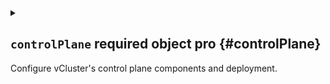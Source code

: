 
<details className="config-field" data-expandable="true">
<summary>

## `controlPlane` <span className="config-field-required" data-required="false">required</span> <span className="config-field-type">object</span> <span className="config-field-default"></span> <span className="config-field-enum"></span> <span data-pro="false" className="config-field-pro">pro</span> {#controlPlane}

Configure vCluster's control plane components and deployment.

</summary>




<details className="config-field" data-expandable="true">
<summary>

### `distro` <span className="config-field-required" data-required="false">required</span> <span className="config-field-type">object</span> <span className="config-field-default"></span> <span className="config-field-enum"></span> <span data-pro="false" className="config-field-pro">pro</span> {#controlPlane-distro}

Distro holds virtual cluster related distro options. A distro cannot be changed after vCluster is deployed.

</summary>




<details className="config-field" data-expandable="true">
<summary>

#### `k8s` <span className="config-field-required" data-required="false">required</span> <span className="config-field-type">object</span> <span className="config-field-default"></span> <span className="config-field-enum"></span> <span data-pro="false" className="config-field-pro">pro</span> {#controlPlane-distro-k8s}

K8S holds K8s relevant configuration.

</summary>




<details className="config-field" data-expandable="false" open>
<summary>

##### `enabled` <span className="config-field-required" data-required="false">required</span> <span className="config-field-type">boolean</span> <span className="config-field-default">false</span> <span className="config-field-enum"></span> <span data-pro="false" className="config-field-pro">pro</span> {#controlPlane-distro-k8s-enabled}

Enabled specifies if the K8s distro should be enabled. Only one distro can be enabled at the same time.

</summary>



</details>



<details className="config-field" data-expandable="false" open>
<summary>

##### `version` <span className="config-field-required" data-required="false">required</span> <span className="config-field-type">string</span> <span className="config-field-default"></span> <span className="config-field-enum"></span> <span data-pro="false" className="config-field-pro">pro</span> {#controlPlane-distro-k8s-version}

Version specifies k8s components (scheduler, kube-controller-manager & apiserver) version.
It is a shortcut for controlPlane.distro.k8s.apiServer.image.tag,
controlPlane.distro.k8s.controllerManager.image.tag and
controlPlane.distro.k8s.scheduler.image.tag
If e.g. controlPlane.distro.k8s.version is set to v1.30.1 and
controlPlane.distro.k8s.scheduler.image.tag
(or controlPlane.distro.k8s.controllerManager.image.tag or controlPlane.distro.k8s.apiServer.image.tag)
is set to v1.31.0,
value from controlPlane.distro.k8s.<controlPlane-component>.image.tag will be used
(where <controlPlane-component is apiServer, controllerManager and scheduler).

</summary>



</details>



<details className="config-field" data-expandable="true">
<summary>

##### `apiServer` <span className="config-field-required" data-required="false">required</span> <span className="config-field-type">object</span> <span className="config-field-default"></span> <span className="config-field-enum"></span> <span data-pro="false" className="config-field-pro">pro</span> {#controlPlane-distro-k8s-apiServer}

APIServer holds configuration specific to starting the api server.

</summary>




<details className="config-field" data-expandable="false" open>
<summary>

##### `enabled` <span className="config-field-required" data-required="false">required</span> <span className="config-field-type">boolean</span> <span className="config-field-default">true</span> <span className="config-field-enum"></span> <span data-pro="false" className="config-field-pro">pro</span> {#controlPlane-distro-k8s-apiServer-enabled}

Enabled signals this container should be enabled.

</summary>



</details>



<details className="config-field" data-expandable="true">
<summary>

##### `image` <span className="config-field-required" data-required="false">required</span> <span className="config-field-type">object</span> <span className="config-field-default"></span> <span className="config-field-enum"></span> <span data-pro="false" className="config-field-pro">pro</span> {#controlPlane-distro-k8s-apiServer-image}

Image is the distro image

</summary>




<details className="config-field" data-expandable="false" open>
<summary>

##### `registry` <span className="config-field-required" data-required="false">required</span> <span className="config-field-type">string</span> <span className="config-field-default">registry.k8s.io</span> <span className="config-field-enum"></span> <span data-pro="false" className="config-field-pro">pro</span> {#controlPlane-distro-k8s-apiServer-image-registry}

Registry is the registry of the container image, e.g. my-registry.com or ghcr.io. This setting can be globally
overridden via the controlPlane.advanced.defaultImageRegistry option. Empty means docker hub.

</summary>



</details>



<details className="config-field" data-expandable="false" open>
<summary>

##### `repository` <span className="config-field-required" data-required="false">required</span> <span className="config-field-type">string</span> <span className="config-field-default">kube-apiserver</span> <span className="config-field-enum"></span> <span data-pro="false" className="config-field-pro">pro</span> {#controlPlane-distro-k8s-apiServer-image-repository}

Repository is the repository of the container image, e.g. my-repo/my-image

</summary>



</details>



<details className="config-field" data-expandable="false" open>
<summary>

##### `tag` <span className="config-field-required" data-required="false">required</span> <span className="config-field-type">string</span> <span className="config-field-default">v1.31.1</span> <span className="config-field-enum"></span> <span data-pro="false" className="config-field-pro">pro</span> {#controlPlane-distro-k8s-apiServer-image-tag}

Tag is the tag of the container image, e.g. latest

</summary>



</details>


</details>



<details className="config-field" data-expandable="false" open>
<summary>

##### `imagePullPolicy` <span className="config-field-required" data-required="false">required</span> <span className="config-field-type">string</span> <span className="config-field-default"></span> <span className="config-field-enum"></span> <span data-pro="false" className="config-field-pro">pro</span> {#controlPlane-distro-k8s-apiServer-imagePullPolicy}

ImagePullPolicy is the pull policy for the distro image

</summary>



</details>



<details className="config-field" data-expandable="false" open>
<summary>

##### `command` <span className="config-field-required" data-required="false">required</span> <span className="config-field-type">string[]</span> <span className="config-field-default">&#91;&#93;</span> <span className="config-field-enum"></span> <span data-pro="false" className="config-field-pro">pro</span> {#controlPlane-distro-k8s-apiServer-command}

Command is the command to start the distro binary. This will override the existing command.

</summary>



</details>



<details className="config-field" data-expandable="false" open>
<summary>

##### `extraArgs` <span className="config-field-required" data-required="false">required</span> <span className="config-field-type">string[]</span> <span className="config-field-default">&#91;&#93;</span> <span className="config-field-enum"></span> <span data-pro="false" className="config-field-pro">pro</span> {#controlPlane-distro-k8s-apiServer-extraArgs}

ExtraArgs are additional arguments to pass to the distro binary.

</summary>



</details>


</details>



<details className="config-field" data-expandable="true">
<summary>

##### `controllerManager` <span className="config-field-required" data-required="false">required</span> <span className="config-field-type">object</span> <span className="config-field-default"></span> <span className="config-field-enum"></span> <span data-pro="false" className="config-field-pro">pro</span> {#controlPlane-distro-k8s-controllerManager}

ControllerManager holds configuration specific to starting the controller manager.

</summary>




<details className="config-field" data-expandable="false" open>
<summary>

##### `enabled` <span className="config-field-required" data-required="false">required</span> <span className="config-field-type">boolean</span> <span className="config-field-default">true</span> <span className="config-field-enum"></span> <span data-pro="false" className="config-field-pro">pro</span> {#controlPlane-distro-k8s-controllerManager-enabled}

Enabled signals this container should be enabled.

</summary>



</details>



<details className="config-field" data-expandable="true">
<summary>

##### `image` <span className="config-field-required" data-required="false">required</span> <span className="config-field-type">object</span> <span className="config-field-default"></span> <span className="config-field-enum"></span> <span data-pro="false" className="config-field-pro">pro</span> {#controlPlane-distro-k8s-controllerManager-image}

Image is the distro image

</summary>




<details className="config-field" data-expandable="false" open>
<summary>

##### `registry` <span className="config-field-required" data-required="false">required</span> <span className="config-field-type">string</span> <span className="config-field-default">registry.k8s.io</span> <span className="config-field-enum"></span> <span data-pro="false" className="config-field-pro">pro</span> {#controlPlane-distro-k8s-controllerManager-image-registry}

Registry is the registry of the container image, e.g. my-registry.com or ghcr.io. This setting can be globally
overridden via the controlPlane.advanced.defaultImageRegistry option. Empty means docker hub.

</summary>



</details>



<details className="config-field" data-expandable="false" open>
<summary>

##### `repository` <span className="config-field-required" data-required="false">required</span> <span className="config-field-type">string</span> <span className="config-field-default">kube-controller-manager</span> <span className="config-field-enum"></span> <span data-pro="false" className="config-field-pro">pro</span> {#controlPlane-distro-k8s-controllerManager-image-repository}

Repository is the repository of the container image, e.g. my-repo/my-image

</summary>



</details>



<details className="config-field" data-expandable="false" open>
<summary>

##### `tag` <span className="config-field-required" data-required="false">required</span> <span className="config-field-type">string</span> <span className="config-field-default">v1.31.1</span> <span className="config-field-enum"></span> <span data-pro="false" className="config-field-pro">pro</span> {#controlPlane-distro-k8s-controllerManager-image-tag}

Tag is the tag of the container image, e.g. latest

</summary>



</details>


</details>



<details className="config-field" data-expandable="false" open>
<summary>

##### `imagePullPolicy` <span className="config-field-required" data-required="false">required</span> <span className="config-field-type">string</span> <span className="config-field-default"></span> <span className="config-field-enum"></span> <span data-pro="false" className="config-field-pro">pro</span> {#controlPlane-distro-k8s-controllerManager-imagePullPolicy}

ImagePullPolicy is the pull policy for the distro image

</summary>



</details>



<details className="config-field" data-expandable="false" open>
<summary>

##### `command` <span className="config-field-required" data-required="false">required</span> <span className="config-field-type">string[]</span> <span className="config-field-default">&#91;&#93;</span> <span className="config-field-enum"></span> <span data-pro="false" className="config-field-pro">pro</span> {#controlPlane-distro-k8s-controllerManager-command}

Command is the command to start the distro binary. This will override the existing command.

</summary>



</details>



<details className="config-field" data-expandable="false" open>
<summary>

##### `extraArgs` <span className="config-field-required" data-required="false">required</span> <span className="config-field-type">string[]</span> <span className="config-field-default">&#91;&#93;</span> <span className="config-field-enum"></span> <span data-pro="false" className="config-field-pro">pro</span> {#controlPlane-distro-k8s-controllerManager-extraArgs}

ExtraArgs are additional arguments to pass to the distro binary.

</summary>



</details>


</details>



<details className="config-field" data-expandable="true">
<summary>

##### `scheduler` <span className="config-field-required" data-required="false">required</span> <span className="config-field-type">object</span> <span className="config-field-default"></span> <span className="config-field-enum"></span> <span data-pro="false" className="config-field-pro">pro</span> {#controlPlane-distro-k8s-scheduler}

Scheduler holds configuration specific to starting the scheduler. Enable this via controlPlane.advanced.virtualScheduler.enabled

</summary>




<details className="config-field" data-expandable="true">
<summary>

##### `image` <span className="config-field-required" data-required="false">required</span> <span className="config-field-type">object</span> <span className="config-field-default"></span> <span className="config-field-enum"></span> <span data-pro="false" className="config-field-pro">pro</span> {#controlPlane-distro-k8s-scheduler-image}

Image is the distro image

</summary>




<details className="config-field" data-expandable="false" open>
<summary>

##### `registry` <span className="config-field-required" data-required="false">required</span> <span className="config-field-type">string</span> <span className="config-field-default">registry.k8s.io</span> <span className="config-field-enum"></span> <span data-pro="false" className="config-field-pro">pro</span> {#controlPlane-distro-k8s-scheduler-image-registry}

Registry is the registry of the container image, e.g. my-registry.com or ghcr.io. This setting can be globally
overridden via the controlPlane.advanced.defaultImageRegistry option. Empty means docker hub.

</summary>



</details>



<details className="config-field" data-expandable="false" open>
<summary>

##### `repository` <span className="config-field-required" data-required="false">required</span> <span className="config-field-type">string</span> <span className="config-field-default">kube-scheduler</span> <span className="config-field-enum"></span> <span data-pro="false" className="config-field-pro">pro</span> {#controlPlane-distro-k8s-scheduler-image-repository}

Repository is the repository of the container image, e.g. my-repo/my-image

</summary>



</details>



<details className="config-field" data-expandable="false" open>
<summary>

##### `tag` <span className="config-field-required" data-required="false">required</span> <span className="config-field-type">string</span> <span className="config-field-default">v1.31.1</span> <span className="config-field-enum"></span> <span data-pro="false" className="config-field-pro">pro</span> {#controlPlane-distro-k8s-scheduler-image-tag}

Tag is the tag of the container image, e.g. latest

</summary>



</details>


</details>



<details className="config-field" data-expandable="false" open>
<summary>

##### `imagePullPolicy` <span className="config-field-required" data-required="false">required</span> <span className="config-field-type">string</span> <span className="config-field-default"></span> <span className="config-field-enum"></span> <span data-pro="false" className="config-field-pro">pro</span> {#controlPlane-distro-k8s-scheduler-imagePullPolicy}

ImagePullPolicy is the pull policy for the distro image

</summary>



</details>



<details className="config-field" data-expandable="false" open>
<summary>

##### `command` <span className="config-field-required" data-required="false">required</span> <span className="config-field-type">string[]</span> <span className="config-field-default">&#91;&#93;</span> <span className="config-field-enum"></span> <span data-pro="false" className="config-field-pro">pro</span> {#controlPlane-distro-k8s-scheduler-command}

Command is the command to start the distro binary. This will override the existing command.

</summary>



</details>



<details className="config-field" data-expandable="false" open>
<summary>

##### `extraArgs` <span className="config-field-required" data-required="false">required</span> <span className="config-field-type">string[]</span> <span className="config-field-default">&#91;&#93;</span> <span className="config-field-enum"></span> <span data-pro="false" className="config-field-pro">pro</span> {#controlPlane-distro-k8s-scheduler-extraArgs}

ExtraArgs are additional arguments to pass to the distro binary.

</summary>



</details>


</details>



<details className="config-field" data-expandable="false" open>
<summary>

##### `env` <span className="config-field-required" data-required="false">required</span> <span className="config-field-type">object[]</span> <span className="config-field-default">&#91;&#93;</span> <span className="config-field-enum"></span> <span data-pro="false" className="config-field-pro">pro</span> {#controlPlane-distro-k8s-env}

Env are extra environment variables to use for the main container and NOT the init container.

</summary>



</details>



<details className="config-field" data-expandable="false" open>
<summary>

##### `resources` <span className="config-field-required" data-required="false">required</span> <span className="config-field-type">object</span> <span className="config-field-default">map&#91;limits:map&#91;cpu:100m memory:256Mi&#93; requests:map&#91;cpu:40m memory:64Mi&#93;&#93;</span> <span className="config-field-enum"></span> <span data-pro="false" className="config-field-pro">pro</span> {#controlPlane-distro-k8s-resources}

Resources for the distro init container

</summary>



</details>



<details className="config-field" data-expandable="false" open>
<summary>

##### `securityContext` <span className="config-field-required" data-required="false">required</span> <span className="config-field-type">object</span> <span className="config-field-default">&#123;&#125;</span> <span className="config-field-enum"></span> <span data-pro="false" className="config-field-pro">pro</span> {#controlPlane-distro-k8s-securityContext}

Security options can be used for the distro init container

</summary>



</details>


</details>



<details className="config-field" data-expandable="true">
<summary>

#### `k3s` <span className="config-field-required" data-required="false">required</span> <span className="config-field-type">object</span> <span className="config-field-default"></span> <span className="config-field-enum"></span> <span data-pro="false" className="config-field-pro">pro</span> {#controlPlane-distro-k3s}

K3S holds K3s relevant configuration.

</summary>




<details className="config-field" data-expandable="false" open>
<summary>

##### `enabled` <span className="config-field-required" data-required="false">required</span> <span className="config-field-type">boolean</span> <span className="config-field-default">false</span> <span className="config-field-enum"></span> <span data-pro="false" className="config-field-pro">pro</span> {#controlPlane-distro-k3s-enabled}

Enabled specifies if the K3s distro should be enabled. Only one distro can be enabled at the same time.

</summary>



</details>



<details className="config-field" data-expandable="false" open>
<summary>

##### `token` <span className="config-field-required" data-required="false">required</span> <span className="config-field-type">string</span> <span className="config-field-default"></span> <span className="config-field-enum"></span> <span data-pro="false" className="config-field-pro">pro</span> {#controlPlane-distro-k3s-token}

Token is the K3s token to use. If empty, vCluster will choose one.

</summary>



</details>



<details className="config-field" data-expandable="false" open>
<summary>

##### `env` <span className="config-field-required" data-required="false">required</span> <span className="config-field-type">object[]</span> <span className="config-field-default"></span> <span className="config-field-enum"></span> <span data-pro="false" className="config-field-pro">pro</span> {#controlPlane-distro-k3s-env}

Env are extra environment variables to use for the main container and NOT the init container.

</summary>



</details>



<details className="config-field" data-expandable="false" open>
<summary>

##### `resources` <span className="config-field-required" data-required="false">required</span> <span className="config-field-type">object</span> <span className="config-field-default">map&#91;limits:map&#91;cpu:100m memory:256Mi&#93; requests:map&#91;cpu:40m memory:64Mi&#93;&#93;</span> <span className="config-field-enum"></span> <span data-pro="false" className="config-field-pro">pro</span> {#controlPlane-distro-k3s-resources}

Resources for the distro init container

</summary>



</details>



<details className="config-field" data-expandable="false" open>
<summary>

##### `securityContext` <span className="config-field-required" data-required="false">required</span> <span className="config-field-type">object</span> <span className="config-field-default">&#123;&#125;</span> <span className="config-field-enum"></span> <span data-pro="false" className="config-field-pro">pro</span> {#controlPlane-distro-k3s-securityContext}

Security options can be used for the distro init container

</summary>



</details>



<details className="config-field" data-expandable="true">
<summary>

##### `image` <span className="config-field-required" data-required="false">required</span> <span className="config-field-type">object</span> <span className="config-field-default"></span> <span className="config-field-enum"></span> <span data-pro="false" className="config-field-pro">pro</span> {#controlPlane-distro-k3s-image}

Image is the distro image

</summary>




<details className="config-field" data-expandable="false" open>
<summary>

##### `registry` <span className="config-field-required" data-required="false">required</span> <span className="config-field-type">string</span> <span className="config-field-default"></span> <span className="config-field-enum"></span> <span data-pro="false" className="config-field-pro">pro</span> {#controlPlane-distro-k3s-image-registry}

Registry is the registry of the container image, e.g. my-registry.com or ghcr.io. This setting can be globally
overridden via the controlPlane.advanced.defaultImageRegistry option. Empty means docker hub.

</summary>



</details>



<details className="config-field" data-expandable="false" open>
<summary>

##### `repository` <span className="config-field-required" data-required="false">required</span> <span className="config-field-type">string</span> <span className="config-field-default">rancher/k3s</span> <span className="config-field-enum"></span> <span data-pro="false" className="config-field-pro">pro</span> {#controlPlane-distro-k3s-image-repository}

Repository is the repository of the container image, e.g. my-repo/my-image

</summary>



</details>



<details className="config-field" data-expandable="false" open>
<summary>

##### `tag` <span className="config-field-required" data-required="false">required</span> <span className="config-field-type">string</span> <span className="config-field-default">v1.31.1-k3s1</span> <span className="config-field-enum"></span> <span data-pro="false" className="config-field-pro">pro</span> {#controlPlane-distro-k3s-image-tag}

Tag is the tag of the container image, e.g. latest

</summary>



</details>


</details>



<details className="config-field" data-expandable="false" open>
<summary>

##### `imagePullPolicy` <span className="config-field-required" data-required="false">required</span> <span className="config-field-type">string</span> <span className="config-field-default"></span> <span className="config-field-enum"></span> <span data-pro="false" className="config-field-pro">pro</span> {#controlPlane-distro-k3s-imagePullPolicy}

ImagePullPolicy is the pull policy for the distro image

</summary>



</details>



<details className="config-field" data-expandable="false" open>
<summary>

##### `command` <span className="config-field-required" data-required="false">required</span> <span className="config-field-type">string[]</span> <span className="config-field-default">&#91;&#93;</span> <span className="config-field-enum"></span> <span data-pro="false" className="config-field-pro">pro</span> {#controlPlane-distro-k3s-command}

Command is the command to start the distro binary. This will override the existing command.

</summary>



</details>



<details className="config-field" data-expandable="false" open>
<summary>

##### `extraArgs` <span className="config-field-required" data-required="false">required</span> <span className="config-field-type">string[]</span> <span className="config-field-default">&#91;&#93;</span> <span className="config-field-enum"></span> <span data-pro="false" className="config-field-pro">pro</span> {#controlPlane-distro-k3s-extraArgs}

ExtraArgs are additional arguments to pass to the distro binary.

</summary>



</details>


</details>



<details className="config-field" data-expandable="true">
<summary>

#### `k0s` <span className="config-field-required" data-required="false">required</span> <span className="config-field-type">object</span> <span className="config-field-default"></span> <span className="config-field-enum"></span> <span data-pro="false" className="config-field-pro">pro</span> {#controlPlane-distro-k0s}

K0S holds k0s relevant configuration.

</summary>




<details className="config-field" data-expandable="false" open>
<summary>

##### `enabled` <span className="config-field-required" data-required="false">required</span> <span className="config-field-type">boolean</span> <span className="config-field-default">false</span> <span className="config-field-enum"></span> <span data-pro="false" className="config-field-pro">pro</span> {#controlPlane-distro-k0s-enabled}

Enabled specifies if the k0s distro should be enabled. Only one distro can be enabled at the same time.

</summary>



</details>



<details className="config-field" data-expandable="false" open>
<summary>

##### `config` <span className="config-field-required" data-required="false">required</span> <span className="config-field-type">string</span> <span className="config-field-default"></span> <span className="config-field-enum"></span> <span data-pro="false" className="config-field-pro">pro</span> {#controlPlane-distro-k0s-config}

Config allows you to override the k0s config passed to the k0s binary.

</summary>



</details>



<details className="config-field" data-expandable="false" open>
<summary>

##### `env` <span className="config-field-required" data-required="false">required</span> <span className="config-field-type">object[]</span> <span className="config-field-default"></span> <span className="config-field-enum"></span> <span data-pro="false" className="config-field-pro">pro</span> {#controlPlane-distro-k0s-env}

Env are extra environment variables to use for the main container and NOT the init container.

</summary>



</details>



<details className="config-field" data-expandable="false" open>
<summary>

##### `resources` <span className="config-field-required" data-required="false">required</span> <span className="config-field-type">object</span> <span className="config-field-default">map&#91;limits:map&#91;cpu:100m memory:256Mi&#93; requests:map&#91;cpu:40m memory:64Mi&#93;&#93;</span> <span className="config-field-enum"></span> <span data-pro="false" className="config-field-pro">pro</span> {#controlPlane-distro-k0s-resources}

Resources for the distro init container

</summary>



</details>



<details className="config-field" data-expandable="false" open>
<summary>

##### `securityContext` <span className="config-field-required" data-required="false">required</span> <span className="config-field-type">object</span> <span className="config-field-default">&#123;&#125;</span> <span className="config-field-enum"></span> <span data-pro="false" className="config-field-pro">pro</span> {#controlPlane-distro-k0s-securityContext}

Security options can be used for the distro init container

</summary>



</details>



<details className="config-field" data-expandable="true">
<summary>

##### `image` <span className="config-field-required" data-required="false">required</span> <span className="config-field-type">object</span> <span className="config-field-default"></span> <span className="config-field-enum"></span> <span data-pro="false" className="config-field-pro">pro</span> {#controlPlane-distro-k0s-image}

Image is the distro image

</summary>




<details className="config-field" data-expandable="false" open>
<summary>

##### `registry` <span className="config-field-required" data-required="false">required</span> <span className="config-field-type">string</span> <span className="config-field-default"></span> <span className="config-field-enum"></span> <span data-pro="false" className="config-field-pro">pro</span> {#controlPlane-distro-k0s-image-registry}

Registry is the registry of the container image, e.g. my-registry.com or ghcr.io. This setting can be globally
overridden via the controlPlane.advanced.defaultImageRegistry option. Empty means docker hub.

</summary>



</details>



<details className="config-field" data-expandable="false" open>
<summary>

##### `repository` <span className="config-field-required" data-required="false">required</span> <span className="config-field-type">string</span> <span className="config-field-default">k0sproject/k0s</span> <span className="config-field-enum"></span> <span data-pro="false" className="config-field-pro">pro</span> {#controlPlane-distro-k0s-image-repository}

Repository is the repository of the container image, e.g. my-repo/my-image

</summary>



</details>



<details className="config-field" data-expandable="false" open>
<summary>

##### `tag` <span className="config-field-required" data-required="false">required</span> <span className="config-field-type">string</span> <span className="config-field-default">v1.30.2-k0s.0</span> <span className="config-field-enum"></span> <span data-pro="false" className="config-field-pro">pro</span> {#controlPlane-distro-k0s-image-tag}

Tag is the tag of the container image, e.g. latest

</summary>



</details>


</details>



<details className="config-field" data-expandable="false" open>
<summary>

##### `imagePullPolicy` <span className="config-field-required" data-required="false">required</span> <span className="config-field-type">string</span> <span className="config-field-default"></span> <span className="config-field-enum"></span> <span data-pro="false" className="config-field-pro">pro</span> {#controlPlane-distro-k0s-imagePullPolicy}

ImagePullPolicy is the pull policy for the distro image

</summary>



</details>



<details className="config-field" data-expandable="false" open>
<summary>

##### `command` <span className="config-field-required" data-required="false">required</span> <span className="config-field-type">string[]</span> <span className="config-field-default">&#91;&#93;</span> <span className="config-field-enum"></span> <span data-pro="false" className="config-field-pro">pro</span> {#controlPlane-distro-k0s-command}

Command is the command to start the distro binary. This will override the existing command.

</summary>



</details>



<details className="config-field" data-expandable="false" open>
<summary>

##### `extraArgs` <span className="config-field-required" data-required="false">required</span> <span className="config-field-type">string[]</span> <span className="config-field-default">&#91;&#93;</span> <span className="config-field-enum"></span> <span data-pro="false" className="config-field-pro">pro</span> {#controlPlane-distro-k0s-extraArgs}

ExtraArgs are additional arguments to pass to the distro binary.

</summary>



</details>


</details>


</details>



<details className="config-field" data-expandable="true">
<summary>

### `backingStore` <span className="config-field-required" data-required="false">required</span> <span className="config-field-type">object</span> <span className="config-field-default"></span> <span className="config-field-enum"></span> <span data-pro="false" className="config-field-pro">pro</span> {#controlPlane-backingStore}

BackingStore defines which backing store to use for virtual cluster. If not defined will use embedded database as a default backing store.

</summary>




<details className="config-field" data-expandable="true">
<summary>

#### `etcd` <span className="config-field-required" data-required="false">required</span> <span className="config-field-type">object</span> <span className="config-field-default"></span> <span className="config-field-enum"></span> <span data-pro="false" className="config-field-pro">pro</span> {#controlPlane-backingStore-etcd}

Etcd defines that etcd should be used as the backend for the virtual cluster

</summary>




<details className="config-field" data-expandable="true">
<summary>

##### `embedded` <span className="config-field-required" data-required="false">required</span> <span className="config-field-type">object</span> <span className="config-field-default"></span> <span className="config-field-enum"></span> <span data-pro="false" className="config-field-pro">pro</span> {#controlPlane-backingStore-etcd-embedded}

Embedded defines to use embedded etcd as a storage backend for the virtual cluster

</summary>




<details className="config-field" data-expandable="false" open>
<summary>

##### `enabled` <span className="config-field-required" data-required="false">required</span> <span className="config-field-type">boolean</span> <span className="config-field-default">false</span> <span className="config-field-enum"></span> <span data-pro="false" className="config-field-pro">pro</span> {#controlPlane-backingStore-etcd-embedded-enabled}

Enabled defines if the embedded etcd should be used.

</summary>



</details>



<details className="config-field" data-expandable="false" open>
<summary>

##### `migrateFromDeployedEtcd` <span className="config-field-required" data-required="false">required</span> <span className="config-field-type">boolean</span> <span className="config-field-default">false</span> <span className="config-field-enum"></span> <span data-pro="false" className="config-field-pro">pro</span> {#controlPlane-backingStore-etcd-embedded-migrateFromDeployedEtcd}

MigrateFromDeployedEtcd signals that vCluster should migrate from the deployed external etcd to embedded etcd.

</summary>



</details>


</details>



<details className="config-field" data-expandable="true">
<summary>

##### `deploy` <span className="config-field-required" data-required="false">required</span> <span className="config-field-type">object</span> <span className="config-field-default"></span> <span className="config-field-enum"></span> <span data-pro="false" className="config-field-pro">pro</span> {#controlPlane-backingStore-etcd-deploy}

Deploy defines to use an external etcd that is deployed by the helm chart

</summary>




<details className="config-field" data-expandable="false" open>
<summary>

##### `enabled` <span className="config-field-required" data-required="false">required</span> <span className="config-field-type">boolean</span> <span className="config-field-default">false</span> <span className="config-field-enum"></span> <span data-pro="false" className="config-field-pro">pro</span> {#controlPlane-backingStore-etcd-deploy-enabled}

Enabled defines that an external etcd should be deployed.

</summary>



</details>



<details className="config-field" data-expandable="true">
<summary>

##### `statefulSet` <span className="config-field-required" data-required="false">required</span> <span className="config-field-type">object</span> <span className="config-field-default"></span> <span className="config-field-enum"></span> <span data-pro="false" className="config-field-pro">pro</span> {#controlPlane-backingStore-etcd-deploy-statefulSet}

StatefulSet holds options for the external etcd statefulSet.

</summary>




<details className="config-field" data-expandable="false" open>
<summary>

##### `enabled` <span className="config-field-required" data-required="false">required</span> <span className="config-field-type">boolean</span> <span className="config-field-default">true</span> <span className="config-field-enum"></span> <span data-pro="false" className="config-field-pro">pro</span> {#controlPlane-backingStore-etcd-deploy-statefulSet-enabled}

Enabled defines if the statefulSet should be deployed

</summary>



</details>



<details className="config-field" data-expandable="false" open>
<summary>

##### `enableServiceLinks` <span className="config-field-required" data-required="false">required</span> <span className="config-field-type">boolean</span> <span className="config-field-default">true</span> <span className="config-field-enum"></span> <span data-pro="false" className="config-field-pro">pro</span> {#controlPlane-backingStore-etcd-deploy-statefulSet-enableServiceLinks}

EnableServiceLinks for the StatefulSet pod

</summary>



</details>



<details className="config-field" data-expandable="true">
<summary>

##### `image` <span className="config-field-required" data-required="false">required</span> <span className="config-field-type">object</span> <span className="config-field-default"></span> <span className="config-field-enum"></span> <span data-pro="false" className="config-field-pro">pro</span> {#controlPlane-backingStore-etcd-deploy-statefulSet-image}

Image is the image to use for the external etcd statefulSet

</summary>




<details className="config-field" data-expandable="false" open>
<summary>

##### `registry` <span className="config-field-required" data-required="false">required</span> <span className="config-field-type">string</span> <span className="config-field-default">registry.k8s.io</span> <span className="config-field-enum"></span> <span data-pro="false" className="config-field-pro">pro</span> {#controlPlane-backingStore-etcd-deploy-statefulSet-image-registry}

Registry is the registry of the container image, e.g. my-registry.com or ghcr.io. This setting can be globally
overridden via the controlPlane.advanced.defaultImageRegistry option. Empty means docker hub.

</summary>



</details>



<details className="config-field" data-expandable="false" open>
<summary>

##### `repository` <span className="config-field-required" data-required="false">required</span> <span className="config-field-type">string</span> <span className="config-field-default">etcd</span> <span className="config-field-enum"></span> <span data-pro="false" className="config-field-pro">pro</span> {#controlPlane-backingStore-etcd-deploy-statefulSet-image-repository}

Repository is the repository of the container image, e.g. my-repo/my-image

</summary>



</details>



<details className="config-field" data-expandable="false" open>
<summary>

##### `tag` <span className="config-field-required" data-required="false">required</span> <span className="config-field-type">string</span> <span className="config-field-default">3.5.15-0</span> <span className="config-field-enum"></span> <span data-pro="false" className="config-field-pro">pro</span> {#controlPlane-backingStore-etcd-deploy-statefulSet-image-tag}

Tag is the tag of the container image, e.g. latest

</summary>



</details>


</details>



<details className="config-field" data-expandable="false" open>
<summary>

##### `imagePullPolicy` <span className="config-field-required" data-required="false">required</span> <span className="config-field-type">string</span> <span className="config-field-default"></span> <span className="config-field-enum"></span> <span data-pro="false" className="config-field-pro">pro</span> {#controlPlane-backingStore-etcd-deploy-statefulSet-imagePullPolicy}

ImagePullPolicy is the pull policy for the external etcd image

</summary>



</details>



<details className="config-field" data-expandable="false" open>
<summary>

##### `env` <span className="config-field-required" data-required="false">required</span> <span className="config-field-type">object[]</span> <span className="config-field-default">&#91;&#93;</span> <span className="config-field-enum"></span> <span data-pro="false" className="config-field-pro">pro</span> {#controlPlane-backingStore-etcd-deploy-statefulSet-env}

Env are extra environment variables

</summary>



</details>



<details className="config-field" data-expandable="false" open>
<summary>

##### `extraArgs` <span className="config-field-required" data-required="false">required</span> <span className="config-field-type">string[]</span> <span className="config-field-default">&#91;&#93;</span> <span className="config-field-enum"></span> <span data-pro="false" className="config-field-pro">pro</span> {#controlPlane-backingStore-etcd-deploy-statefulSet-extraArgs}

ExtraArgs are appended to the etcd command.

</summary>



</details>



<details className="config-field" data-expandable="true">
<summary>

##### `resources` <span className="config-field-required" data-required="false">required</span> <span className="config-field-type">object</span> <span className="config-field-default"></span> <span className="config-field-enum"></span> <span data-pro="false" className="config-field-pro">pro</span> {#controlPlane-backingStore-etcd-deploy-statefulSet-resources}

Resources the etcd can consume

</summary>




<details className="config-field" data-expandable="false" open>
<summary>

##### `limits` <span className="config-field-required" data-required="false">required</span> <span className="config-field-type">object</span> <span className="config-field-default"></span> <span className="config-field-enum"></span> <span data-pro="false" className="config-field-pro">pro</span> {#controlPlane-backingStore-etcd-deploy-statefulSet-resources-limits}

Limits are resource limits for the container

</summary>



</details>



<details className="config-field" data-expandable="false" open>
<summary>

##### `requests` <span className="config-field-required" data-required="false">required</span> <span className="config-field-type">object</span> <span className="config-field-default">map&#91;cpu:20m memory:150Mi&#93;</span> <span className="config-field-enum"></span> <span data-pro="false" className="config-field-pro">pro</span> {#controlPlane-backingStore-etcd-deploy-statefulSet-resources-requests}

Requests are minimal resources that will be consumed by the container

</summary>



</details>


</details>



<details className="config-field" data-expandable="true">
<summary>

##### `pods` <span className="config-field-required" data-required="false">required</span> <span className="config-field-type">object</span> <span className="config-field-default"></span> <span className="config-field-enum"></span> <span data-pro="false" className="config-field-pro">pro</span> {#controlPlane-backingStore-etcd-deploy-statefulSet-pods}

Pods defines extra metadata for the etcd pods.

</summary>




<details className="config-field" data-expandable="false" open>
<summary>

##### `annotations` <span className="config-field-required" data-required="false">required</span> <span className="config-field-type">object</span> <span className="config-field-default">&#123;&#125;</span> <span className="config-field-enum"></span> <span data-pro="false" className="config-field-pro">pro</span> {#controlPlane-backingStore-etcd-deploy-statefulSet-pods-annotations}

Annotations are extra annotations for this resource.

</summary>



</details>



<details className="config-field" data-expandable="false" open>
<summary>

##### `labels` <span className="config-field-required" data-required="false">required</span> <span className="config-field-type">object</span> <span className="config-field-default">&#123;&#125;</span> <span className="config-field-enum"></span> <span data-pro="false" className="config-field-pro">pro</span> {#controlPlane-backingStore-etcd-deploy-statefulSet-pods-labels}

Labels are extra labels for this resource.

</summary>



</details>


</details>



<details className="config-field" data-expandable="true">
<summary>

##### `highAvailability` <span className="config-field-required" data-required="false">required</span> <span className="config-field-type">object</span> <span className="config-field-default"></span> <span className="config-field-enum"></span> <span data-pro="false" className="config-field-pro">pro</span> {#controlPlane-backingStore-etcd-deploy-statefulSet-highAvailability}

HighAvailability are high availability options

</summary>




<details className="config-field" data-expandable="false" open>
<summary>

##### `replicas` <span className="config-field-required" data-required="false">required</span> <span className="config-field-type">integer</span> <span className="config-field-default">1</span> <span className="config-field-enum"></span> <span data-pro="false" className="config-field-pro">pro</span> {#controlPlane-backingStore-etcd-deploy-statefulSet-highAvailability-replicas}

Replicas are the amount of pods to use.

</summary>



</details>


</details>



<details className="config-field" data-expandable="true">
<summary>

##### `scheduling` <span className="config-field-required" data-required="false">required</span> <span className="config-field-type">object</span> <span className="config-field-default"></span> <span className="config-field-enum"></span> <span data-pro="false" className="config-field-pro">pro</span> {#controlPlane-backingStore-etcd-deploy-statefulSet-scheduling}

Scheduling options for the etcd pods.

</summary>




<details className="config-field" data-expandable="false" open>
<summary>

##### `nodeSelector` <span className="config-field-required" data-required="false">required</span> <span className="config-field-type">object</span> <span className="config-field-default">&#123;&#125;</span> <span className="config-field-enum"></span> <span data-pro="false" className="config-field-pro">pro</span> {#controlPlane-backingStore-etcd-deploy-statefulSet-scheduling-nodeSelector}

NodeSelector is the node selector to apply to the pod.

</summary>



</details>



<details className="config-field" data-expandable="false" open>
<summary>

##### `affinity` <span className="config-field-required" data-required="false">required</span> <span className="config-field-type">object</span> <span className="config-field-default">&#123;&#125;</span> <span className="config-field-enum"></span> <span data-pro="false" className="config-field-pro">pro</span> {#controlPlane-backingStore-etcd-deploy-statefulSet-scheduling-affinity}

Affinity is the affinity to apply to the pod.

</summary>



</details>



<details className="config-field" data-expandable="false" open>
<summary>

##### `tolerations` <span className="config-field-required" data-required="false">required</span> <span className="config-field-type">object[]</span> <span className="config-field-default">&#91;&#93;</span> <span className="config-field-enum"></span> <span data-pro="false" className="config-field-pro">pro</span> {#controlPlane-backingStore-etcd-deploy-statefulSet-scheduling-tolerations}

Tolerations are the tolerations to apply to the pod.

</summary>



</details>



<details className="config-field" data-expandable="false" open>
<summary>

##### `priorityClassName` <span className="config-field-required" data-required="false">required</span> <span className="config-field-type">string</span> <span className="config-field-default"></span> <span className="config-field-enum"></span> <span data-pro="false" className="config-field-pro">pro</span> {#controlPlane-backingStore-etcd-deploy-statefulSet-scheduling-priorityClassName}

PriorityClassName is the priority class name for the the pod.

</summary>



</details>



<details className="config-field" data-expandable="false" open>
<summary>

##### `podManagementPolicy` <span className="config-field-required" data-required="false">required</span> <span className="config-field-type">string</span> <span className="config-field-default">Parallel</span> <span className="config-field-enum"></span> <span data-pro="false" className="config-field-pro">pro</span> {#controlPlane-backingStore-etcd-deploy-statefulSet-scheduling-podManagementPolicy}

PodManagementPolicy is the statefulSet pod management policy.

</summary>



</details>



<details className="config-field" data-expandable="false" open>
<summary>

##### `topologySpreadConstraints` <span className="config-field-required" data-required="false">required</span> <span className="config-field-type">object[]</span> <span className="config-field-default">&#91;&#93;</span> <span className="config-field-enum"></span> <span data-pro="false" className="config-field-pro">pro</span> {#controlPlane-backingStore-etcd-deploy-statefulSet-scheduling-topologySpreadConstraints}

TopologySpreadConstraints are the topology spread constraints for the pod.

</summary>



</details>


</details>



<details className="config-field" data-expandable="true">
<summary>

##### `security` <span className="config-field-required" data-required="false">required</span> <span className="config-field-type">object</span> <span className="config-field-default"></span> <span className="config-field-enum"></span> <span data-pro="false" className="config-field-pro">pro</span> {#controlPlane-backingStore-etcd-deploy-statefulSet-security}

Security options for the etcd pods.

</summary>




<details className="config-field" data-expandable="false" open>
<summary>

##### `podSecurityContext` <span className="config-field-required" data-required="false">required</span> <span className="config-field-type">object</span> <span className="config-field-default">&#123;&#125;</span> <span className="config-field-enum"></span> <span data-pro="false" className="config-field-pro">pro</span> {#controlPlane-backingStore-etcd-deploy-statefulSet-security-podSecurityContext}

PodSecurityContext specifies security context options on the pod level.

</summary>



</details>



<details className="config-field" data-expandable="false" open>
<summary>

##### `containerSecurityContext` <span className="config-field-required" data-required="false">required</span> <span className="config-field-type">object</span> <span className="config-field-default">&#123;&#125;</span> <span className="config-field-enum"></span> <span data-pro="false" className="config-field-pro">pro</span> {#controlPlane-backingStore-etcd-deploy-statefulSet-security-containerSecurityContext}

ContainerSecurityContext specifies security context options on the container level.

</summary>



</details>


</details>



<details className="config-field" data-expandable="true">
<summary>

##### `persistence` <span className="config-field-required" data-required="false">required</span> <span className="config-field-type">object</span> <span className="config-field-default"></span> <span className="config-field-enum"></span> <span data-pro="false" className="config-field-pro">pro</span> {#controlPlane-backingStore-etcd-deploy-statefulSet-persistence}

Persistence options for the etcd pods.

</summary>




<details className="config-field" data-expandable="true">
<summary>

##### `volumeClaim` <span className="config-field-required" data-required="false">required</span> <span className="config-field-type">object</span> <span className="config-field-default"></span> <span className="config-field-enum"></span> <span data-pro="false" className="config-field-pro">pro</span> {#controlPlane-backingStore-etcd-deploy-statefulSet-persistence-volumeClaim}

VolumeClaim can be used to configure the persistent volume claim.

</summary>




<details className="config-field" data-expandable="false" open>
<summary>

##### `enabled` <span className="config-field-required" data-required="false">required</span> <span className="config-field-type">boolean</span> <span className="config-field-default">true</span> <span className="config-field-enum"></span> <span data-pro="false" className="config-field-pro">pro</span> {#controlPlane-backingStore-etcd-deploy-statefulSet-persistence-volumeClaim-enabled}

Enabled enables deploying a persistent volume claim.

</summary>



</details>



<details className="config-field" data-expandable="false" open>
<summary>

##### `accessModes` <span className="config-field-required" data-required="false">required</span> <span className="config-field-type">string[]</span> <span className="config-field-default">&#91;ReadWriteOnce&#93;</span> <span className="config-field-enum"></span> <span data-pro="false" className="config-field-pro">pro</span> {#controlPlane-backingStore-etcd-deploy-statefulSet-persistence-volumeClaim-accessModes}

AccessModes are the persistent volume claim access modes.

</summary>



</details>



<details className="config-field" data-expandable="false" open>
<summary>

##### `retentionPolicy` <span className="config-field-required" data-required="false">required</span> <span className="config-field-type">string</span> <span className="config-field-default">Retain</span> <span className="config-field-enum"></span> <span data-pro="false" className="config-field-pro">pro</span> {#controlPlane-backingStore-etcd-deploy-statefulSet-persistence-volumeClaim-retentionPolicy}

RetentionPolicy is the persistent volume claim retention policy.

</summary>



</details>



<details className="config-field" data-expandable="false" open>
<summary>

##### `size` <span className="config-field-required" data-required="false">required</span> <span className="config-field-type">string</span> <span className="config-field-default">5Gi</span> <span className="config-field-enum"></span> <span data-pro="false" className="config-field-pro">pro</span> {#controlPlane-backingStore-etcd-deploy-statefulSet-persistence-volumeClaim-size}

Size is the persistent volume claim storage size.

</summary>



</details>



<details className="config-field" data-expandable="false" open>
<summary>

##### `storageClass` <span className="config-field-required" data-required="false">required</span> <span className="config-field-type">string</span> <span className="config-field-default"></span> <span className="config-field-enum"></span> <span data-pro="false" className="config-field-pro">pro</span> {#controlPlane-backingStore-etcd-deploy-statefulSet-persistence-volumeClaim-storageClass}

StorageClass is the persistent volume claim storage class.

</summary>



</details>


</details>



<details className="config-field" data-expandable="false" open>
<summary>

##### `volumeClaimTemplates` <span className="config-field-required" data-required="false">required</span> <span className="config-field-type">object[]</span> <span className="config-field-default">&#91;&#93;</span> <span className="config-field-enum"></span> <span data-pro="false" className="config-field-pro">pro</span> {#controlPlane-backingStore-etcd-deploy-statefulSet-persistence-volumeClaimTemplates}

VolumeClaimTemplates defines the volumeClaimTemplates for the statefulSet

</summary>



</details>



<details className="config-field" data-expandable="false" open>
<summary>

##### `addVolumes` <span className="config-field-required" data-required="false">required</span> <span className="config-field-type">object[]</span> <span className="config-field-default">&#91;&#93;</span> <span className="config-field-enum"></span> <span data-pro="false" className="config-field-pro">pro</span> {#controlPlane-backingStore-etcd-deploy-statefulSet-persistence-addVolumes}

AddVolumes defines extra volumes for the pod

</summary>



</details>



<details className="config-field" data-expandable="true">
<summary>

##### `addVolumeMounts` <span className="config-field-required" data-required="false">required</span> <span className="config-field-type">object[]</span> <span className="config-field-default"></span> <span className="config-field-enum"></span> <span data-pro="false" className="config-field-pro">pro</span> {#controlPlane-backingStore-etcd-deploy-statefulSet-persistence-addVolumeMounts}

AddVolumeMounts defines extra volume mounts for the container

</summary>




<details className="config-field" data-expandable="false" open>
<summary>

##### `name` <span className="config-field-required" data-required="false">required</span> <span className="config-field-type">string</span> <span className="config-field-default"></span> <span className="config-field-enum"></span> <span data-pro="false" className="config-field-pro">pro</span> {#controlPlane-backingStore-etcd-deploy-statefulSet-persistence-addVolumeMounts-name}

This must match the Name of a Volume.

</summary>



</details>



<details className="config-field" data-expandable="false" open>
<summary>

##### `readOnly` <span className="config-field-required" data-required="false">required</span> <span className="config-field-type">boolean</span> <span className="config-field-default"></span> <span className="config-field-enum"></span> <span data-pro="false" className="config-field-pro">pro</span> {#controlPlane-backingStore-etcd-deploy-statefulSet-persistence-addVolumeMounts-readOnly}

Mounted read-only if true, read-write otherwise (false or unspecified).
Defaults to false.

</summary>



</details>



<details className="config-field" data-expandable="false" open>
<summary>

##### `mountPath` <span className="config-field-required" data-required="false">required</span> <span className="config-field-type">string</span> <span className="config-field-default"></span> <span className="config-field-enum"></span> <span data-pro="false" className="config-field-pro">pro</span> {#controlPlane-backingStore-etcd-deploy-statefulSet-persistence-addVolumeMounts-mountPath}

Path within the container at which the volume should be mounted.  Must
not contain ':'.

</summary>



</details>



<details className="config-field" data-expandable="false" open>
<summary>

##### `subPath` <span className="config-field-required" data-required="false">required</span> <span className="config-field-type">string</span> <span className="config-field-default"></span> <span className="config-field-enum"></span> <span data-pro="false" className="config-field-pro">pro</span> {#controlPlane-backingStore-etcd-deploy-statefulSet-persistence-addVolumeMounts-subPath}

Path within the volume from which the container's volume should be mounted.
Defaults to "" (volume's root).

</summary>



</details>



<details className="config-field" data-expandable="false" open>
<summary>

##### `mountPropagation` <span className="config-field-required" data-required="false">required</span> <span className="config-field-type">string</span> <span className="config-field-default"></span> <span className="config-field-enum"></span> <span data-pro="false" className="config-field-pro">pro</span> {#controlPlane-backingStore-etcd-deploy-statefulSet-persistence-addVolumeMounts-mountPropagation}

mountPropagation determines how mounts are propagated from the host
to container and the other way around.
When not set, MountPropagationNone is used.
This field is beta in 1.10.

</summary>



</details>



<details className="config-field" data-expandable="false" open>
<summary>

##### `subPathExpr` <span className="config-field-required" data-required="false">required</span> <span className="config-field-type">string</span> <span className="config-field-default"></span> <span className="config-field-enum"></span> <span data-pro="false" className="config-field-pro">pro</span> {#controlPlane-backingStore-etcd-deploy-statefulSet-persistence-addVolumeMounts-subPathExpr}

Expanded path within the volume from which the container's volume should be mounted.
Behaves similarly to SubPath but environment variable references $(VAR_NAME) are expanded using the container's environment.
Defaults to "" (volume's root).
SubPathExpr and SubPath are mutually exclusive.

</summary>



</details>


</details>


</details>



<details className="config-field" data-expandable="false" open>
<summary>

##### `annotations` <span className="config-field-required" data-required="false">required</span> <span className="config-field-type">object</span> <span className="config-field-default">&#123;&#125;</span> <span className="config-field-enum"></span> <span data-pro="false" className="config-field-pro">pro</span> {#controlPlane-backingStore-etcd-deploy-statefulSet-annotations}

Annotations are extra annotations for this resource.

</summary>



</details>



<details className="config-field" data-expandable="false" open>
<summary>

##### `labels` <span className="config-field-required" data-required="false">required</span> <span className="config-field-type">object</span> <span className="config-field-default">&#123;&#125;</span> <span className="config-field-enum"></span> <span data-pro="false" className="config-field-pro">pro</span> {#controlPlane-backingStore-etcd-deploy-statefulSet-labels}

Labels are extra labels for this resource.

</summary>



</details>


</details>



<details className="config-field" data-expandable="true">
<summary>

##### `service` <span className="config-field-required" data-required="false">required</span> <span className="config-field-type">object</span> <span className="config-field-default"></span> <span className="config-field-enum"></span> <span data-pro="false" className="config-field-pro">pro</span> {#controlPlane-backingStore-etcd-deploy-service}

Service holds options for the external etcd service.

</summary>




<details className="config-field" data-expandable="false" open>
<summary>

##### `enabled` <span className="config-field-required" data-required="false">required</span> <span className="config-field-type">boolean</span> <span className="config-field-default">true</span> <span className="config-field-enum"></span> <span data-pro="false" className="config-field-pro">pro</span> {#controlPlane-backingStore-etcd-deploy-service-enabled}

Enabled defines if the etcd service should be deployed

</summary>



</details>



<details className="config-field" data-expandable="false" open>
<summary>

##### `annotations` <span className="config-field-required" data-required="false">required</span> <span className="config-field-type">object</span> <span className="config-field-default">&#123;&#125;</span> <span className="config-field-enum"></span> <span data-pro="false" className="config-field-pro">pro</span> {#controlPlane-backingStore-etcd-deploy-service-annotations}

Annotations are extra annotations for the external etcd service

</summary>



</details>


</details>



<details className="config-field" data-expandable="true">
<summary>

##### `headlessService` <span className="config-field-required" data-required="false">required</span> <span className="config-field-type">object</span> <span className="config-field-default"></span> <span className="config-field-enum"></span> <span data-pro="false" className="config-field-pro">pro</span> {#controlPlane-backingStore-etcd-deploy-headlessService}

HeadlessService holds options for the external etcd headless service.

</summary>




<details className="config-field" data-expandable="false" open>
<summary>

##### `annotations` <span className="config-field-required" data-required="false">required</span> <span className="config-field-type">object</span> <span className="config-field-default">&#123;&#125;</span> <span className="config-field-enum"></span> <span data-pro="false" className="config-field-pro">pro</span> {#controlPlane-backingStore-etcd-deploy-headlessService-annotations}

Annotations are extra annotations for the external etcd headless service

</summary>



</details>


</details>


</details>


</details>



<details className="config-field" data-expandable="true">
<summary>

#### `database` <span className="config-field-required" data-required="false">required</span> <span className="config-field-type">object</span> <span className="config-field-default"></span> <span className="config-field-enum"></span> <span data-pro="false" className="config-field-pro">pro</span> {#controlPlane-backingStore-database}

Database defines that a database backend should be used as the backend for the virtual cluster. This uses a project called kine under the hood which is a shim for bridging Kubernetes and relational databases.

</summary>




<details className="config-field" data-expandable="true">
<summary>

##### `embedded` <span className="config-field-required" data-required="false">required</span> <span className="config-field-type">object</span> <span className="config-field-default"></span> <span className="config-field-enum"></span> <span data-pro="false" className="config-field-pro">pro</span> {#controlPlane-backingStore-database-embedded}

Embedded defines that an embedded database (sqlite) should be used as the backend for the virtual cluster

</summary>




<details className="config-field" data-expandable="false" open>
<summary>

##### `enabled` <span className="config-field-required" data-required="false">required</span> <span className="config-field-type">boolean</span> <span className="config-field-default">false</span> <span className="config-field-enum"></span> <span data-pro="false" className="config-field-pro">pro</span> {#controlPlane-backingStore-database-embedded-enabled}

Enabled defines if the database should be used.

</summary>



</details>



<details className="config-field" data-expandable="false" open>
<summary>

##### `dataSource` <span className="config-field-required" data-required="false">required</span> <span className="config-field-type">string</span> <span className="config-field-default"></span> <span className="config-field-enum"></span> <span data-pro="false" className="config-field-pro">pro</span> {#controlPlane-backingStore-database-embedded-dataSource}

DataSource is the kine dataSource to use for the database. This depends on the database format.
This is optional for the embedded database. Examples:
* mysql: mysql://username:password@tcp(hostname:3306)/k3s
* postgres: postgres://username:password@hostname:5432/k3s

</summary>



</details>



<details className="config-field" data-expandable="false" open>
<summary>

##### `keyFile` <span className="config-field-required" data-required="false">required</span> <span className="config-field-type">string</span> <span className="config-field-default"></span> <span className="config-field-enum"></span> <span data-pro="false" className="config-field-pro">pro</span> {#controlPlane-backingStore-database-embedded-keyFile}

KeyFile is the key file to use for the database. This is optional.

</summary>



</details>



<details className="config-field" data-expandable="false" open>
<summary>

##### `certFile` <span className="config-field-required" data-required="false">required</span> <span className="config-field-type">string</span> <span className="config-field-default"></span> <span className="config-field-enum"></span> <span data-pro="false" className="config-field-pro">pro</span> {#controlPlane-backingStore-database-embedded-certFile}

CertFile is the cert file to use for the database. This is optional.

</summary>



</details>



<details className="config-field" data-expandable="false" open>
<summary>

##### `caFile` <span className="config-field-required" data-required="false">required</span> <span className="config-field-type">string</span> <span className="config-field-default"></span> <span className="config-field-enum"></span> <span data-pro="false" className="config-field-pro">pro</span> {#controlPlane-backingStore-database-embedded-caFile}

CaFile is the ca file to use for the database. This is optional.

</summary>



</details>


</details>



<details className="config-field" data-expandable="true">
<summary>

##### `external` <span className="config-field-required" data-required="false">required</span> <span className="config-field-type">object</span> <span className="config-field-default"></span> <span className="config-field-enum"></span> <span data-pro="false" className="config-field-pro">pro</span> {#controlPlane-backingStore-database-external}

External defines that an external database should be used as the backend for the virtual cluster

</summary>




<details className="config-field" data-expandable="false" open>
<summary>

##### `enabled` <span className="config-field-required" data-required="false">required</span> <span className="config-field-type">boolean</span> <span className="config-field-default">false</span> <span className="config-field-enum"></span> <span data-pro="false" className="config-field-pro">pro</span> {#controlPlane-backingStore-database-external-enabled}

Enabled defines if the database should be used.

</summary>



</details>



<details className="config-field" data-expandable="false" open>
<summary>

##### `dataSource` <span className="config-field-required" data-required="false">required</span> <span className="config-field-type">string</span> <span className="config-field-default"></span> <span className="config-field-enum"></span> <span data-pro="false" className="config-field-pro">pro</span> {#controlPlane-backingStore-database-external-dataSource}

DataSource is the kine dataSource to use for the database. This depends on the database format.
This is optional for the embedded database. Examples:
* mysql: mysql://username:password@tcp(hostname:3306)/k3s
* postgres: postgres://username:password@hostname:5432/k3s

</summary>



</details>



<details className="config-field" data-expandable="false" open>
<summary>

##### `keyFile` <span className="config-field-required" data-required="false">required</span> <span className="config-field-type">string</span> <span className="config-field-default"></span> <span className="config-field-enum"></span> <span data-pro="false" className="config-field-pro">pro</span> {#controlPlane-backingStore-database-external-keyFile}

KeyFile is the key file to use for the database. This is optional.

</summary>



</details>



<details className="config-field" data-expandable="false" open>
<summary>

##### `certFile` <span className="config-field-required" data-required="false">required</span> <span className="config-field-type">string</span> <span className="config-field-default"></span> <span className="config-field-enum"></span> <span data-pro="false" className="config-field-pro">pro</span> {#controlPlane-backingStore-database-external-certFile}

CertFile is the cert file to use for the database. This is optional.

</summary>



</details>



<details className="config-field" data-expandable="false" open>
<summary>

##### `caFile` <span className="config-field-required" data-required="false">required</span> <span className="config-field-type">string</span> <span className="config-field-default"></span> <span className="config-field-enum"></span> <span data-pro="false" className="config-field-pro">pro</span> {#controlPlane-backingStore-database-external-caFile}

CaFile is the ca file to use for the database. This is optional.

</summary>



</details>



<details className="config-field" data-expandable="false" open>
<summary>

##### `connector` <span className="config-field-required" data-required="false">required</span> <span className="config-field-type">string</span> <span className="config-field-default"></span> <span className="config-field-enum"></span> <span data-pro="false" className="config-field-pro">pro</span> {#controlPlane-backingStore-database-external-connector}

Connector specifies a secret located in a connected vCluster Platform that contains database server connection information
to be used by Platform to create a database and database user for the vCluster.
and non-privileged user. A kine endpoint should be created using the database and user on Platform registration.
This is optional.

</summary>



</details>


</details>


</details>


</details>



<details className="config-field" data-expandable="true">
<summary>

### `coredns` <span className="config-field-required" data-required="false">required</span> <span className="config-field-type">object</span> <span className="config-field-default"></span> <span className="config-field-enum"></span> <span data-pro="false" className="config-field-pro">pro</span> {#controlPlane-coredns}

CoreDNS defines everything related to the coredns that is deployed and used within the vCluster.

</summary>




<details className="config-field" data-expandable="false" open>
<summary>

#### `enabled` <span className="config-field-required" data-required="false">required</span> <span className="config-field-type">boolean</span> <span className="config-field-default">true</span> <span className="config-field-enum"></span> <span data-pro="false" className="config-field-pro">pro</span> {#controlPlane-coredns-enabled}

Enabled defines if coredns is enabled

</summary>



</details>



<details className="config-field" data-expandable="false" open>
<summary>

#### `embedded` <span className="config-field-required" data-required="false">required</span> <span className="config-field-type">boolean</span> <span className="config-field-default">false</span> <span className="config-field-enum"></span> <span data-pro="false" className="config-field-pro">pro</span> {#controlPlane-coredns-embedded}

Embedded defines if vCluster will start the embedded coredns service within the control-plane and not as a separate deployment. This is a PRO feature.

</summary>



</details>



<details className="config-field" data-expandable="true">
<summary>

#### `service` <span className="config-field-required" data-required="false">required</span> <span className="config-field-type">object</span> <span className="config-field-default"></span> <span className="config-field-enum"></span> <span data-pro="false" className="config-field-pro">pro</span> {#controlPlane-coredns-service}

Service holds extra options for the coredns service deployed within the virtual cluster

</summary>




<details className="config-field" data-expandable="false" open>
<summary>

##### `spec` <span className="config-field-required" data-required="false">required</span> <span className="config-field-type">object</span> <span className="config-field-default">map&#91;type:ClusterIP&#93;</span> <span className="config-field-enum"></span> <span data-pro="false" className="config-field-pro">pro</span> {#controlPlane-coredns-service-spec}

Spec holds extra options for the coredns service

</summary>



</details>



<details className="config-field" data-expandable="false" open>
<summary>

##### `annotations` <span className="config-field-required" data-required="false">required</span> <span className="config-field-type">object</span> <span className="config-field-default">&#123;&#125;</span> <span className="config-field-enum"></span> <span data-pro="false" className="config-field-pro">pro</span> {#controlPlane-coredns-service-annotations}

Annotations are extra annotations for this resource.

</summary>



</details>



<details className="config-field" data-expandable="false" open>
<summary>

##### `labels` <span className="config-field-required" data-required="false">required</span> <span className="config-field-type">object</span> <span className="config-field-default">&#123;&#125;</span> <span className="config-field-enum"></span> <span data-pro="false" className="config-field-pro">pro</span> {#controlPlane-coredns-service-labels}

Labels are extra labels for this resource.

</summary>



</details>


</details>



<details className="config-field" data-expandable="true">
<summary>

#### `deployment` <span className="config-field-required" data-required="false">required</span> <span className="config-field-type">object</span> <span className="config-field-default"></span> <span className="config-field-enum"></span> <span data-pro="false" className="config-field-pro">pro</span> {#controlPlane-coredns-deployment}

Deployment holds extra options for the coredns deployment deployed within the virtual cluster

</summary>




<details className="config-field" data-expandable="false" open>
<summary>

##### `image` <span className="config-field-required" data-required="false">required</span> <span className="config-field-type">string</span> <span className="config-field-default"></span> <span className="config-field-enum"></span> <span data-pro="false" className="config-field-pro">pro</span> {#controlPlane-coredns-deployment-image}

Image is the coredns image to use

</summary>



</details>



<details className="config-field" data-expandable="false" open>
<summary>

##### `replicas` <span className="config-field-required" data-required="false">required</span> <span className="config-field-type">integer</span> <span className="config-field-default">1</span> <span className="config-field-enum"></span> <span data-pro="false" className="config-field-pro">pro</span> {#controlPlane-coredns-deployment-replicas}

Replicas is the amount of coredns pods to run.

</summary>



</details>



<details className="config-field" data-expandable="false" open>
<summary>

##### `nodeSelector` <span className="config-field-required" data-required="false">required</span> <span className="config-field-type">object</span> <span className="config-field-default">&#123;&#125;</span> <span className="config-field-enum"></span> <span data-pro="false" className="config-field-pro">pro</span> {#controlPlane-coredns-deployment-nodeSelector}

NodeSelector is the node selector to use for coredns.

</summary>



</details>



<details className="config-field" data-expandable="false" open>
<summary>

##### `affinity` <span className="config-field-required" data-required="false">required</span> <span className="config-field-type">object</span> <span className="config-field-default">&#123;&#125;</span> <span className="config-field-enum"></span> <span data-pro="false" className="config-field-pro">pro</span> {#controlPlane-coredns-deployment-affinity}

Affinity is the affinity to apply to the pod.

</summary>



</details>



<details className="config-field" data-expandable="false" open>
<summary>

##### `tolerations` <span className="config-field-required" data-required="false">required</span> <span className="config-field-type">object[]</span> <span className="config-field-default">&#91;&#93;</span> <span className="config-field-enum"></span> <span data-pro="false" className="config-field-pro">pro</span> {#controlPlane-coredns-deployment-tolerations}

Tolerations are the tolerations to apply to the pod.

</summary>



</details>



<details className="config-field" data-expandable="true">
<summary>

##### `resources` <span className="config-field-required" data-required="false">required</span> <span className="config-field-type">object</span> <span className="config-field-default"></span> <span className="config-field-enum"></span> <span data-pro="false" className="config-field-pro">pro</span> {#controlPlane-coredns-deployment-resources}

Resources are the desired resources for coredns.

</summary>




<details className="config-field" data-expandable="false" open>
<summary>

##### `limits` <span className="config-field-required" data-required="false">required</span> <span className="config-field-type">object</span> <span className="config-field-default">map&#91;cpu:1000m memory:170Mi&#93;</span> <span className="config-field-enum"></span> <span data-pro="false" className="config-field-pro">pro</span> {#controlPlane-coredns-deployment-resources-limits}

Limits are resource limits for the container

</summary>



</details>



<details className="config-field" data-expandable="false" open>
<summary>

##### `requests` <span className="config-field-required" data-required="false">required</span> <span className="config-field-type">object</span> <span className="config-field-default">map&#91;cpu:20m memory:64Mi&#93;</span> <span className="config-field-enum"></span> <span data-pro="false" className="config-field-pro">pro</span> {#controlPlane-coredns-deployment-resources-requests}

Requests are minimal resources that will be consumed by the container

</summary>



</details>


</details>



<details className="config-field" data-expandable="true">
<summary>

##### `pods` <span className="config-field-required" data-required="false">required</span> <span className="config-field-type">object</span> <span className="config-field-default"></span> <span className="config-field-enum"></span> <span data-pro="false" className="config-field-pro">pro</span> {#controlPlane-coredns-deployment-pods}

Pods is additional metadata for the coredns pods.

</summary>




<details className="config-field" data-expandable="false" open>
<summary>

##### `annotations` <span className="config-field-required" data-required="false">required</span> <span className="config-field-type">object</span> <span className="config-field-default">&#123;&#125;</span> <span className="config-field-enum"></span> <span data-pro="false" className="config-field-pro">pro</span> {#controlPlane-coredns-deployment-pods-annotations}

Annotations are extra annotations for this resource.

</summary>



</details>



<details className="config-field" data-expandable="false" open>
<summary>

##### `labels` <span className="config-field-required" data-required="false">required</span> <span className="config-field-type">object</span> <span className="config-field-default">&#123;&#125;</span> <span className="config-field-enum"></span> <span data-pro="false" className="config-field-pro">pro</span> {#controlPlane-coredns-deployment-pods-labels}

Labels are extra labels for this resource.

</summary>



</details>


</details>



<details className="config-field" data-expandable="false" open>
<summary>

##### `annotations` <span className="config-field-required" data-required="false">required</span> <span className="config-field-type">object</span> <span className="config-field-default">&#123;&#125;</span> <span className="config-field-enum"></span> <span data-pro="false" className="config-field-pro">pro</span> {#controlPlane-coredns-deployment-annotations}

Annotations are extra annotations for this resource.

</summary>



</details>



<details className="config-field" data-expandable="false" open>
<summary>

##### `labels` <span className="config-field-required" data-required="false">required</span> <span className="config-field-type">object</span> <span className="config-field-default">&#123;&#125;</span> <span className="config-field-enum"></span> <span data-pro="false" className="config-field-pro">pro</span> {#controlPlane-coredns-deployment-labels}

Labels are extra labels for this resource.

</summary>



</details>



<details className="config-field" data-expandable="false" open>
<summary>

##### `topologySpreadConstraints` <span className="config-field-required" data-required="false">required</span> <span className="config-field-type">object[]</span> <span className="config-field-default">&#91;map&#91;labelSelector:map&#91;matchLabels:map&#91;k8s-app:vcluster-kube-dns&#93;&#93; maxSkew:1 topologyKey:kubernetes.io/hostname whenUnsatisfiable:DoNotSchedule&#93;&#93;</span> <span className="config-field-enum"></span> <span data-pro="false" className="config-field-pro">pro</span> {#controlPlane-coredns-deployment-topologySpreadConstraints}

TopologySpreadConstraints are the topology spread constraints for the CoreDNS pod.

</summary>



</details>


</details>



<details className="config-field" data-expandable="false" open>
<summary>

#### `overwriteConfig` <span className="config-field-required" data-required="false">required</span> <span className="config-field-type">string</span> <span className="config-field-default"></span> <span className="config-field-enum"></span> <span data-pro="false" className="config-field-pro">pro</span> {#controlPlane-coredns-overwriteConfig}

OverwriteConfig can be used to overwrite the coredns config

</summary>



</details>



<details className="config-field" data-expandable="false" open>
<summary>

#### `overwriteManifests` <span className="config-field-required" data-required="false">required</span> <span className="config-field-type">string</span> <span className="config-field-default"></span> <span className="config-field-enum"></span> <span data-pro="false" className="config-field-pro">pro</span> {#controlPlane-coredns-overwriteManifests}

OverwriteManifests can be used to overwrite the coredns manifests used to deploy coredns

</summary>



</details>



<details className="config-field" data-expandable="false" open>
<summary>

#### `priorityClassName` <span className="config-field-required" data-required="false">required</span> <span className="config-field-type">string</span> <span className="config-field-default"></span> <span className="config-field-enum"></span> <span data-pro="false" className="config-field-pro">pro</span> {#controlPlane-coredns-priorityClassName}

PriorityClassName specifies the priority class name for the CoreDNS pods.

</summary>



</details>


</details>



<details className="config-field" data-expandable="true">
<summary>

### `proxy` <span className="config-field-required" data-required="false">required</span> <span className="config-field-type">object</span> <span className="config-field-default"></span> <span className="config-field-enum"></span> <span data-pro="false" className="config-field-pro">pro</span> {#controlPlane-proxy}

Proxy defines options for the virtual cluster control plane proxy that is used to do authentication and intercept requests.

</summary>




<details className="config-field" data-expandable="false" open>
<summary>

#### `bindAddress` <span className="config-field-required" data-required="false">required</span> <span className="config-field-type">string</span> <span className="config-field-default">0.0.0.0</span> <span className="config-field-enum"></span> <span data-pro="false" className="config-field-pro">pro</span> {#controlPlane-proxy-bindAddress}

BindAddress under which vCluster will expose the proxy.

</summary>



</details>



<details className="config-field" data-expandable="false" open>
<summary>

#### `port` <span className="config-field-required" data-required="false">required</span> <span className="config-field-type">integer</span> <span className="config-field-default">8443</span> <span className="config-field-enum"></span> <span data-pro="false" className="config-field-pro">pro</span> {#controlPlane-proxy-port}

Port under which vCluster will expose the proxy. Changing port is currently not supported.

</summary>



</details>



<details className="config-field" data-expandable="false" open>
<summary>

#### `extraSANs` <span className="config-field-required" data-required="false">required</span> <span className="config-field-type">string[]</span> <span className="config-field-default">&#91;&#93;</span> <span className="config-field-enum"></span> <span data-pro="false" className="config-field-pro">pro</span> {#controlPlane-proxy-extraSANs}

ExtraSANs are extra hostnames to sign the vCluster proxy certificate for.

</summary>



</details>


</details>



<details className="config-field" data-expandable="true">
<summary>

### `hostPathMapper` <span className="config-field-required" data-required="false">required</span> <span className="config-field-type">object</span> <span className="config-field-default"></span> <span className="config-field-enum"></span> <span data-pro="false" className="config-field-pro">pro</span> {#controlPlane-hostPathMapper}

HostPathMapper defines if vCluster should rewrite host paths.

</summary>




<details className="config-field" data-expandable="false" open>
<summary>

#### `enabled` <span className="config-field-required" data-required="false">required</span> <span className="config-field-type">boolean</span> <span className="config-field-default"></span> <span className="config-field-enum"></span> <span data-pro="false" className="config-field-pro">pro</span> {#controlPlane-hostPathMapper-enabled}

Enabled specifies if the host path mapper will be used

</summary>



</details>



<details className="config-field" data-expandable="false" open>
<summary>

#### `central` <span className="config-field-required" data-required="false">required</span> <span className="config-field-type">boolean</span> <span className="config-field-default"></span> <span className="config-field-enum"></span> <span data-pro="false" className="config-field-pro">pro</span> {#controlPlane-hostPathMapper-central}

Central specifies if the central host path mapper will be used

</summary>



</details>


</details>



<details className="config-field" data-expandable="true">
<summary>

### `ingress` <span className="config-field-required" data-required="false">required</span> <span className="config-field-type">object</span> <span className="config-field-default"></span> <span className="config-field-enum"></span> <span data-pro="false" className="config-field-pro">pro</span> {#controlPlane-ingress}

Ingress defines options for vCluster ingress deployed by Helm.

</summary>




<details className="config-field" data-expandable="false" open>
<summary>

#### `enabled` <span className="config-field-required" data-required="false">required</span> <span className="config-field-type">boolean</span> <span className="config-field-default">false</span> <span className="config-field-enum"></span> <span data-pro="false" className="config-field-pro">pro</span> {#controlPlane-ingress-enabled}

Enabled defines if the control plane ingress should be enabled

</summary>



</details>



<details className="config-field" data-expandable="false" open>
<summary>

#### `host` <span className="config-field-required" data-required="false">required</span> <span className="config-field-type">string</span> <span className="config-field-default">my-host.com</span> <span className="config-field-enum"></span> <span data-pro="false" className="config-field-pro">pro</span> {#controlPlane-ingress-host}

Host is the host where vCluster will be reachable

</summary>



</details>



<details className="config-field" data-expandable="false" open>
<summary>

#### `pathType` <span className="config-field-required" data-required="false">required</span> <span className="config-field-type">string</span> <span className="config-field-default">ImplementationSpecific</span> <span className="config-field-enum"></span> <span data-pro="false" className="config-field-pro">pro</span> {#controlPlane-ingress-pathType}

PathType is the path type of the ingress

</summary>



</details>



<details className="config-field" data-expandable="false" open>
<summary>

#### `spec` <span className="config-field-required" data-required="false">required</span> <span className="config-field-type">object</span> <span className="config-field-default">map&#91;tls:&#91;&#93;&#93;</span> <span className="config-field-enum"></span> <span data-pro="false" className="config-field-pro">pro</span> {#controlPlane-ingress-spec}

Spec allows you to configure extra ingress options.

</summary>



</details>



<details className="config-field" data-expandable="false" open>
<summary>

#### `annotations` <span className="config-field-required" data-required="false">required</span> <span className="config-field-type">object</span> <span className="config-field-default">map&#91;nginx.ingress.kubernetes.io/backend-protocol:HTTPS nginx.ingress.kubernetes.io/ssl-passthrough:true nginx.ingress.kubernetes.io/ssl-redirect:true&#93;</span> <span className="config-field-enum"></span> <span data-pro="false" className="config-field-pro">pro</span> {#controlPlane-ingress-annotations}

Annotations are extra annotations for this resource.

</summary>



</details>



<details className="config-field" data-expandable="false" open>
<summary>

#### `labels` <span className="config-field-required" data-required="false">required</span> <span className="config-field-type">object</span> <span className="config-field-default">&#123;&#125;</span> <span className="config-field-enum"></span> <span data-pro="false" className="config-field-pro">pro</span> {#controlPlane-ingress-labels}

Labels are extra labels for this resource.

</summary>



</details>


</details>



<details className="config-field" data-expandable="true">
<summary>

### `service` <span className="config-field-required" data-required="false">required</span> <span className="config-field-type">object</span> <span className="config-field-default"></span> <span className="config-field-enum"></span> <span data-pro="false" className="config-field-pro">pro</span> {#controlPlane-service}

Service defines options for vCluster service deployed by Helm.

</summary>




<details className="config-field" data-expandable="false" open>
<summary>

#### `enabled` <span className="config-field-required" data-required="false">required</span> <span className="config-field-type">boolean</span> <span className="config-field-default">true</span> <span className="config-field-enum"></span> <span data-pro="false" className="config-field-pro">pro</span> {#controlPlane-service-enabled}

Enabled defines if the control plane service should be enabled

</summary>



</details>



<details className="config-field" data-expandable="false" open>
<summary>

#### `spec` <span className="config-field-required" data-required="false">required</span> <span className="config-field-type">object</span> <span className="config-field-default">map&#91;type:ClusterIP&#93;</span> <span className="config-field-enum"></span> <span data-pro="false" className="config-field-pro">pro</span> {#controlPlane-service-spec}

Spec allows you to configure extra service options.

</summary>



</details>



<details className="config-field" data-expandable="false" open>
<summary>

#### `kubeletNodePort` <span className="config-field-required" data-required="false">required</span> <span className="config-field-type">integer</span> <span className="config-field-default">0</span> <span className="config-field-enum"></span> <span data-pro="false" className="config-field-pro">pro</span> {#controlPlane-service-kubeletNodePort}

KubeletNodePort is the node port where the fake kubelet is exposed. Defaults to 0.

</summary>



</details>



<details className="config-field" data-expandable="false" open>
<summary>

#### `httpsNodePort` <span className="config-field-required" data-required="false">required</span> <span className="config-field-type">integer</span> <span className="config-field-default">0</span> <span className="config-field-enum"></span> <span data-pro="false" className="config-field-pro">pro</span> {#controlPlane-service-httpsNodePort}

HTTPSNodePort is the node port where https is exposed. Defaults to 0.

</summary>



</details>



<details className="config-field" data-expandable="false" open>
<summary>

#### `annotations` <span className="config-field-required" data-required="false">required</span> <span className="config-field-type">object</span> <span className="config-field-default">&#123;&#125;</span> <span className="config-field-enum"></span> <span data-pro="false" className="config-field-pro">pro</span> {#controlPlane-service-annotations}

Annotations are extra annotations for this resource.

</summary>



</details>



<details className="config-field" data-expandable="false" open>
<summary>

#### `labels` <span className="config-field-required" data-required="false">required</span> <span className="config-field-type">object</span> <span className="config-field-default">&#123;&#125;</span> <span className="config-field-enum"></span> <span data-pro="false" className="config-field-pro">pro</span> {#controlPlane-service-labels}

Labels are extra labels for this resource.

</summary>



</details>


</details>



<details className="config-field" data-expandable="true">
<summary>

### `statefulSet` <span className="config-field-required" data-required="false">required</span> <span className="config-field-type">object</span> <span className="config-field-default"></span> <span className="config-field-enum"></span> <span data-pro="false" className="config-field-pro">pro</span> {#controlPlane-statefulSet}

StatefulSet defines options for vCluster statefulSet deployed by Helm.

</summary>




<details className="config-field" data-expandable="true">
<summary>

#### `highAvailability` <span className="config-field-required" data-required="false">required</span> <span className="config-field-type">object</span> <span className="config-field-default"></span> <span className="config-field-enum"></span> <span data-pro="false" className="config-field-pro">pro</span> {#controlPlane-statefulSet-highAvailability}

HighAvailability holds options related to high availability.

</summary>




<details className="config-field" data-expandable="false" open>
<summary>

##### `replicas` <span className="config-field-required" data-required="false">required</span> <span className="config-field-type">integer</span> <span className="config-field-default">1</span> <span className="config-field-enum"></span> <span data-pro="false" className="config-field-pro">pro</span> {#controlPlane-statefulSet-highAvailability-replicas}

Replicas is the amount of replicas to use for the statefulSet.

</summary>



</details>



<details className="config-field" data-expandable="false" open>
<summary>

##### `leaseDuration` <span className="config-field-required" data-required="false">required</span> <span className="config-field-type">integer</span> <span className="config-field-default">60</span> <span className="config-field-enum"></span> <span data-pro="false" className="config-field-pro">pro</span> {#controlPlane-statefulSet-highAvailability-leaseDuration}

LeaseDuration is the time to lease for the leader.

</summary>



</details>



<details className="config-field" data-expandable="false" open>
<summary>

##### `renewDeadline` <span className="config-field-required" data-required="false">required</span> <span className="config-field-type">integer</span> <span className="config-field-default">40</span> <span className="config-field-enum"></span> <span data-pro="false" className="config-field-pro">pro</span> {#controlPlane-statefulSet-highAvailability-renewDeadline}

RenewDeadline is the deadline to renew a lease for the leader.

</summary>



</details>



<details className="config-field" data-expandable="false" open>
<summary>

##### `retryPeriod` <span className="config-field-required" data-required="false">required</span> <span className="config-field-type">integer</span> <span className="config-field-default">15</span> <span className="config-field-enum"></span> <span data-pro="false" className="config-field-pro">pro</span> {#controlPlane-statefulSet-highAvailability-retryPeriod}

RetryPeriod is the time until a replica will retry to get a lease.

</summary>



</details>


</details>



<details className="config-field" data-expandable="true">
<summary>

#### `resources` <span className="config-field-required" data-required="false">required</span> <span className="config-field-type">object</span> <span className="config-field-default"></span> <span className="config-field-enum"></span> <span data-pro="false" className="config-field-pro">pro</span> {#controlPlane-statefulSet-resources}

Resources are the resource requests and limits for the statefulSet container.

</summary>




<details className="config-field" data-expandable="false" open>
<summary>

##### `limits` <span className="config-field-required" data-required="false">required</span> <span className="config-field-type">object</span> <span className="config-field-default">map&#91;ephemeral-storage:8Gi memory:2Gi&#93;</span> <span className="config-field-enum"></span> <span data-pro="false" className="config-field-pro">pro</span> {#controlPlane-statefulSet-resources-limits}

Limits are resource limits for the container

</summary>



</details>



<details className="config-field" data-expandable="false" open>
<summary>

##### `requests` <span className="config-field-required" data-required="false">required</span> <span className="config-field-type">object</span> <span className="config-field-default">map&#91;cpu:200m ephemeral-storage:400Mi memory:256Mi&#93;</span> <span className="config-field-enum"></span> <span data-pro="false" className="config-field-pro">pro</span> {#controlPlane-statefulSet-resources-requests}

Requests are minimal resources that will be consumed by the container

</summary>



</details>


</details>



<details className="config-field" data-expandable="true">
<summary>

#### `scheduling` <span className="config-field-required" data-required="false">required</span> <span className="config-field-type">object</span> <span className="config-field-default"></span> <span className="config-field-enum"></span> <span data-pro="false" className="config-field-pro">pro</span> {#controlPlane-statefulSet-scheduling}

Scheduling holds options related to scheduling.

</summary>




<details className="config-field" data-expandable="false" open>
<summary>

##### `nodeSelector` <span className="config-field-required" data-required="false">required</span> <span className="config-field-type">object</span> <span className="config-field-default">&#123;&#125;</span> <span className="config-field-enum"></span> <span data-pro="false" className="config-field-pro">pro</span> {#controlPlane-statefulSet-scheduling-nodeSelector}

NodeSelector is the node selector to apply to the pod.

</summary>



</details>



<details className="config-field" data-expandable="false" open>
<summary>

##### `affinity` <span className="config-field-required" data-required="false">required</span> <span className="config-field-type">object</span> <span className="config-field-default">&#123;&#125;</span> <span className="config-field-enum"></span> <span data-pro="false" className="config-field-pro">pro</span> {#controlPlane-statefulSet-scheduling-affinity}

Affinity is the affinity to apply to the pod.

</summary>



</details>



<details className="config-field" data-expandable="false" open>
<summary>

##### `tolerations` <span className="config-field-required" data-required="false">required</span> <span className="config-field-type">object[]</span> <span className="config-field-default">&#91;&#93;</span> <span className="config-field-enum"></span> <span data-pro="false" className="config-field-pro">pro</span> {#controlPlane-statefulSet-scheduling-tolerations}

Tolerations are the tolerations to apply to the pod.

</summary>



</details>



<details className="config-field" data-expandable="false" open>
<summary>

##### `priorityClassName` <span className="config-field-required" data-required="false">required</span> <span className="config-field-type">string</span> <span className="config-field-default"></span> <span className="config-field-enum"></span> <span data-pro="false" className="config-field-pro">pro</span> {#controlPlane-statefulSet-scheduling-priorityClassName}

PriorityClassName is the priority class name for the the pod.

</summary>



</details>



<details className="config-field" data-expandable="false" open>
<summary>

##### `podManagementPolicy` <span className="config-field-required" data-required="false">required</span> <span className="config-field-type">string</span> <span className="config-field-default">Parallel</span> <span className="config-field-enum"></span> <span data-pro="false" className="config-field-pro">pro</span> {#controlPlane-statefulSet-scheduling-podManagementPolicy}

PodManagementPolicy is the statefulSet pod management policy.

</summary>



</details>



<details className="config-field" data-expandable="false" open>
<summary>

##### `topologySpreadConstraints` <span className="config-field-required" data-required="false">required</span> <span className="config-field-type">object[]</span> <span className="config-field-default">&#91;&#93;</span> <span className="config-field-enum"></span> <span data-pro="false" className="config-field-pro">pro</span> {#controlPlane-statefulSet-scheduling-topologySpreadConstraints}

TopologySpreadConstraints are the topology spread constraints for the pod.

</summary>



</details>


</details>



<details className="config-field" data-expandable="true">
<summary>

#### `security` <span className="config-field-required" data-required="false">required</span> <span className="config-field-type">object</span> <span className="config-field-default"></span> <span className="config-field-enum"></span> <span data-pro="false" className="config-field-pro">pro</span> {#controlPlane-statefulSet-security}

Security defines pod or container security context.

</summary>




<details className="config-field" data-expandable="false" open>
<summary>

##### `podSecurityContext` <span className="config-field-required" data-required="false">required</span> <span className="config-field-type">object</span> <span className="config-field-default">&#123;&#125;</span> <span className="config-field-enum"></span> <span data-pro="false" className="config-field-pro">pro</span> {#controlPlane-statefulSet-security-podSecurityContext}

PodSecurityContext specifies security context options on the pod level.

</summary>



</details>



<details className="config-field" data-expandable="false" open>
<summary>

##### `containerSecurityContext` <span className="config-field-required" data-required="false">required</span> <span className="config-field-type">object</span> <span className="config-field-default">map&#91;allowPrivilegeEscalation:false runAsGroup:0 runAsUser:0&#93;</span> <span className="config-field-enum"></span> <span data-pro="false" className="config-field-pro">pro</span> {#controlPlane-statefulSet-security-containerSecurityContext}

ContainerSecurityContext specifies security context options on the container level.

</summary>



</details>


</details>



<details className="config-field" data-expandable="true">
<summary>

#### `probes` <span className="config-field-required" data-required="false">required</span> <span className="config-field-type">object</span> <span className="config-field-default"></span> <span className="config-field-enum"></span> <span data-pro="false" className="config-field-pro">pro</span> {#controlPlane-statefulSet-probes}

Probes enables or disables the main container probes.

</summary>




<details className="config-field" data-expandable="true">
<summary>

##### `livenessProbe` <span className="config-field-required" data-required="false">required</span> <span className="config-field-type">object</span> <span className="config-field-default"></span> <span className="config-field-enum"></span> <span data-pro="false" className="config-field-pro">pro</span> {#controlPlane-statefulSet-probes-livenessProbe}

LivenessProbe specifies if the liveness probe for the container should be enabled

</summary>




<details className="config-field" data-expandable="false" open>
<summary>

##### `enabled` <span className="config-field-required" data-required="false">required</span> <span className="config-field-type">boolean</span> <span className="config-field-default">true</span> <span className="config-field-enum"></span> <span data-pro="false" className="config-field-pro">pro</span> {#controlPlane-statefulSet-probes-livenessProbe-enabled}

Enabled defines if this option should be enabled.

</summary>



</details>


</details>



<details className="config-field" data-expandable="true">
<summary>

##### `readinessProbe` <span className="config-field-required" data-required="false">required</span> <span className="config-field-type">object</span> <span className="config-field-default"></span> <span className="config-field-enum"></span> <span data-pro="false" className="config-field-pro">pro</span> {#controlPlane-statefulSet-probes-readinessProbe}

ReadinessProbe specifies if the readiness probe for the container should be enabled

</summary>




<details className="config-field" data-expandable="false" open>
<summary>

##### `enabled` <span className="config-field-required" data-required="false">required</span> <span className="config-field-type">boolean</span> <span className="config-field-default">true</span> <span className="config-field-enum"></span> <span data-pro="false" className="config-field-pro">pro</span> {#controlPlane-statefulSet-probes-readinessProbe-enabled}

Enabled defines if this option should be enabled.

</summary>



</details>


</details>



<details className="config-field" data-expandable="true">
<summary>

##### `startupProbe` <span className="config-field-required" data-required="false">required</span> <span className="config-field-type">object</span> <span className="config-field-default"></span> <span className="config-field-enum"></span> <span data-pro="false" className="config-field-pro">pro</span> {#controlPlane-statefulSet-probes-startupProbe}

StartupProbe specifies if the startup probe for the container should be enabled

</summary>




<details className="config-field" data-expandable="false" open>
<summary>

##### `enabled` <span className="config-field-required" data-required="false">required</span> <span className="config-field-type">boolean</span> <span className="config-field-default">true</span> <span className="config-field-enum"></span> <span data-pro="false" className="config-field-pro">pro</span> {#controlPlane-statefulSet-probes-startupProbe-enabled}

Enabled defines if this option should be enabled.

</summary>



</details>


</details>


</details>



<details className="config-field" data-expandable="true">
<summary>

#### `persistence` <span className="config-field-required" data-required="false">required</span> <span className="config-field-type">object</span> <span className="config-field-default"></span> <span className="config-field-enum"></span> <span data-pro="false" className="config-field-pro">pro</span> {#controlPlane-statefulSet-persistence}

Persistence defines options around persistence for the statefulSet.

</summary>




<details className="config-field" data-expandable="true">
<summary>

##### `volumeClaim` <span className="config-field-required" data-required="false">required</span> <span className="config-field-type">object</span> <span className="config-field-default"></span> <span className="config-field-enum"></span> <span data-pro="false" className="config-field-pro">pro</span> {#controlPlane-statefulSet-persistence-volumeClaim}

VolumeClaim can be used to configure the persistent volume claim.

</summary>




<details className="config-field" data-expandable="false" open>
<summary>

##### `enabled` <span className="config-field-required" data-required="false">required</span> <span className="config-field-type">string|boolean</span> <span className="config-field-default">auto</span> <span className="config-field-enum"></span> <span data-pro="false" className="config-field-pro">pro</span> {#controlPlane-statefulSet-persistence-volumeClaim-enabled}

Enabled enables deploying a persistent volume claim. If auto, vCluster will automatically determine
based on the chosen distro and other options if this is required.

</summary>



</details>



<details className="config-field" data-expandable="false" open>
<summary>

##### `accessModes` <span className="config-field-required" data-required="false">required</span> <span className="config-field-type">string[]</span> <span className="config-field-default">&#91;ReadWriteOnce&#93;</span> <span className="config-field-enum"></span> <span data-pro="false" className="config-field-pro">pro</span> {#controlPlane-statefulSet-persistence-volumeClaim-accessModes}

AccessModes are the persistent volume claim access modes.

</summary>



</details>



<details className="config-field" data-expandable="false" open>
<summary>

##### `retentionPolicy` <span className="config-field-required" data-required="false">required</span> <span className="config-field-type">string</span> <span className="config-field-default">Retain</span> <span className="config-field-enum"></span> <span data-pro="false" className="config-field-pro">pro</span> {#controlPlane-statefulSet-persistence-volumeClaim-retentionPolicy}

RetentionPolicy is the persistent volume claim retention policy.

</summary>



</details>



<details className="config-field" data-expandable="false" open>
<summary>

##### `size` <span className="config-field-required" data-required="false">required</span> <span className="config-field-type">string</span> <span className="config-field-default">5Gi</span> <span className="config-field-enum"></span> <span data-pro="false" className="config-field-pro">pro</span> {#controlPlane-statefulSet-persistence-volumeClaim-size}

Size is the persistent volume claim storage size.

</summary>



</details>



<details className="config-field" data-expandable="false" open>
<summary>

##### `storageClass` <span className="config-field-required" data-required="false">required</span> <span className="config-field-type">string</span> <span className="config-field-default"></span> <span className="config-field-enum"></span> <span data-pro="false" className="config-field-pro">pro</span> {#controlPlane-statefulSet-persistence-volumeClaim-storageClass}

StorageClass is the persistent volume claim storage class.

</summary>



</details>


</details>



<details className="config-field" data-expandable="false" open>
<summary>

##### `volumeClaimTemplates` <span className="config-field-required" data-required="false">required</span> <span className="config-field-type">object[]</span> <span className="config-field-default">&#91;&#93;</span> <span className="config-field-enum"></span> <span data-pro="false" className="config-field-pro">pro</span> {#controlPlane-statefulSet-persistence-volumeClaimTemplates}

VolumeClaimTemplates defines the volumeClaimTemplates for the statefulSet

</summary>



</details>



<details className="config-field" data-expandable="false" open>
<summary>

##### `dataVolume` <span className="config-field-required" data-required="false">required</span> <span className="config-field-type">object[]</span> <span className="config-field-default">&#91;&#93;</span> <span className="config-field-enum"></span> <span data-pro="false" className="config-field-pro">pro</span> {#controlPlane-statefulSet-persistence-dataVolume}

Allows you to override the dataVolume. Only works correctly if volumeClaim.enabled=false.

</summary>



</details>



<details className="config-field" data-expandable="false" open>
<summary>

##### `binariesVolume` <span className="config-field-required" data-required="false">required</span> <span className="config-field-type">object[]</span> <span className="config-field-default">&#91;map&#91;emptyDir:map&#91;&#93; name:binaries&#93;&#93;</span> <span className="config-field-enum"></span> <span data-pro="false" className="config-field-pro">pro</span> {#controlPlane-statefulSet-persistence-binariesVolume}

BinariesVolume defines a binaries volume that is used to retrieve
distro specific executables to be run by the syncer controller.
This volume doesn't need to be persistent.

</summary>



</details>



<details className="config-field" data-expandable="false" open>
<summary>

##### `addVolumes` <span className="config-field-required" data-required="false">required</span> <span className="config-field-type">object[]</span> <span className="config-field-default">&#91;&#93;</span> <span className="config-field-enum"></span> <span data-pro="false" className="config-field-pro">pro</span> {#controlPlane-statefulSet-persistence-addVolumes}

AddVolumes defines extra volumes for the pod

</summary>



</details>



<details className="config-field" data-expandable="true">
<summary>

##### `addVolumeMounts` <span className="config-field-required" data-required="false">required</span> <span className="config-field-type">object[]</span> <span className="config-field-default"></span> <span className="config-field-enum"></span> <span data-pro="false" className="config-field-pro">pro</span> {#controlPlane-statefulSet-persistence-addVolumeMounts}

AddVolumeMounts defines extra volume mounts for the container

</summary>




<details className="config-field" data-expandable="false" open>
<summary>

##### `name` <span className="config-field-required" data-required="false">required</span> <span className="config-field-type">string</span> <span className="config-field-default"></span> <span className="config-field-enum"></span> <span data-pro="false" className="config-field-pro">pro</span> {#controlPlane-statefulSet-persistence-addVolumeMounts-name}

This must match the Name of a Volume.

</summary>



</details>



<details className="config-field" data-expandable="false" open>
<summary>

##### `readOnly` <span className="config-field-required" data-required="false">required</span> <span className="config-field-type">boolean</span> <span className="config-field-default"></span> <span className="config-field-enum"></span> <span data-pro="false" className="config-field-pro">pro</span> {#controlPlane-statefulSet-persistence-addVolumeMounts-readOnly}

Mounted read-only if true, read-write otherwise (false or unspecified).
Defaults to false.

</summary>



</details>



<details className="config-field" data-expandable="false" open>
<summary>

##### `mountPath` <span className="config-field-required" data-required="false">required</span> <span className="config-field-type">string</span> <span className="config-field-default"></span> <span className="config-field-enum"></span> <span data-pro="false" className="config-field-pro">pro</span> {#controlPlane-statefulSet-persistence-addVolumeMounts-mountPath}

Path within the container at which the volume should be mounted.  Must
not contain ':'.

</summary>



</details>



<details className="config-field" data-expandable="false" open>
<summary>

##### `subPath` <span className="config-field-required" data-required="false">required</span> <span className="config-field-type">string</span> <span className="config-field-default"></span> <span className="config-field-enum"></span> <span data-pro="false" className="config-field-pro">pro</span> {#controlPlane-statefulSet-persistence-addVolumeMounts-subPath}

Path within the volume from which the container's volume should be mounted.
Defaults to "" (volume's root).

</summary>



</details>



<details className="config-field" data-expandable="false" open>
<summary>

##### `mountPropagation` <span className="config-field-required" data-required="false">required</span> <span className="config-field-type">string</span> <span className="config-field-default"></span> <span className="config-field-enum"></span> <span data-pro="false" className="config-field-pro">pro</span> {#controlPlane-statefulSet-persistence-addVolumeMounts-mountPropagation}

mountPropagation determines how mounts are propagated from the host
to container and the other way around.
When not set, MountPropagationNone is used.
This field is beta in 1.10.

</summary>



</details>



<details className="config-field" data-expandable="false" open>
<summary>

##### `subPathExpr` <span className="config-field-required" data-required="false">required</span> <span className="config-field-type">string</span> <span className="config-field-default"></span> <span className="config-field-enum"></span> <span data-pro="false" className="config-field-pro">pro</span> {#controlPlane-statefulSet-persistence-addVolumeMounts-subPathExpr}

Expanded path within the volume from which the container's volume should be mounted.
Behaves similarly to SubPath but environment variable references $(VAR_NAME) are expanded using the container's environment.
Defaults to "" (volume's root).
SubPathExpr and SubPath are mutually exclusive.

</summary>



</details>


</details>


</details>



<details className="config-field" data-expandable="false" open>
<summary>

#### `enableServiceLinks` <span className="config-field-required" data-required="false">required</span> <span className="config-field-type">boolean</span> <span className="config-field-default">true</span> <span className="config-field-enum"></span> <span data-pro="false" className="config-field-pro">pro</span> {#controlPlane-statefulSet-enableServiceLinks}

EnableServiceLinks for the StatefulSet pod

</summary>



</details>



<details className="config-field" data-expandable="false" open>
<summary>

#### `annotations` <span className="config-field-required" data-required="false">required</span> <span className="config-field-type">object</span> <span className="config-field-default">&#123;&#125;</span> <span className="config-field-enum"></span> <span data-pro="false" className="config-field-pro">pro</span> {#controlPlane-statefulSet-annotations}

Annotations are extra annotations for this resource.

</summary>



</details>



<details className="config-field" data-expandable="false" open>
<summary>

#### `labels` <span className="config-field-required" data-required="false">required</span> <span className="config-field-type">object</span> <span className="config-field-default">&#123;&#125;</span> <span className="config-field-enum"></span> <span data-pro="false" className="config-field-pro">pro</span> {#controlPlane-statefulSet-labels}

Labels are extra labels for this resource.

</summary>



</details>



<details className="config-field" data-expandable="true">
<summary>

#### `pods` <span className="config-field-required" data-required="false">required</span> <span className="config-field-type">object</span> <span className="config-field-default"></span> <span className="config-field-enum"></span> <span data-pro="false" className="config-field-pro">pro</span> {#controlPlane-statefulSet-pods}

Additional labels or annotations for the statefulSet pods.

</summary>




<details className="config-field" data-expandable="false" open>
<summary>

##### `annotations` <span className="config-field-required" data-required="false">required</span> <span className="config-field-type">object</span> <span className="config-field-default">&#123;&#125;</span> <span className="config-field-enum"></span> <span data-pro="false" className="config-field-pro">pro</span> {#controlPlane-statefulSet-pods-annotations}

Annotations are extra annotations for this resource.

</summary>



</details>



<details className="config-field" data-expandable="false" open>
<summary>

##### `labels` <span className="config-field-required" data-required="false">required</span> <span className="config-field-type">object</span> <span className="config-field-default">&#123;&#125;</span> <span className="config-field-enum"></span> <span data-pro="false" className="config-field-pro">pro</span> {#controlPlane-statefulSet-pods-labels}

Labels are extra labels for this resource.

</summary>



</details>


</details>



<details className="config-field" data-expandable="true">
<summary>

#### `image` <span className="config-field-required" data-required="false">required</span> <span className="config-field-type">object</span> <span className="config-field-default"></span> <span className="config-field-enum"></span> <span data-pro="false" className="config-field-pro">pro</span> {#controlPlane-statefulSet-image}

Image is the image for the controlPlane statefulSet container

</summary>




<details className="config-field" data-expandable="false" open>
<summary>

##### `registry` <span className="config-field-required" data-required="false">required</span> <span className="config-field-type">string</span> <span className="config-field-default">ghcr.io</span> <span className="config-field-enum"></span> <span data-pro="false" className="config-field-pro">pro</span> {#controlPlane-statefulSet-image-registry}

Configure the registry of the container image, e.g. my-registry.com or ghcr.io
It defaults to ghcr.io and can be overriding either by using this field or controlPlane.advanced.defaultImageRegistry

</summary>



</details>



<details className="config-field" data-expandable="false" open>
<summary>

##### `repository` <span className="config-field-required" data-required="false">required</span> <span className="config-field-type">string</span> <span className="config-field-default">loft-sh/vcluster-pro</span> <span className="config-field-enum"></span> <span data-pro="false" className="config-field-pro">pro</span> {#controlPlane-statefulSet-image-repository}

Configure the repository of the container image, e.g. my-repo/my-image.
It defaults to the vCluster pro repository that includes the optional pro modules that are turned off by default.
If you still want to use the pure OSS build, use 'loft-sh/vcluster-oss' instead.

</summary>



</details>



<details className="config-field" data-expandable="false" open>
<summary>

##### `tag` <span className="config-field-required" data-required="false">required</span> <span className="config-field-type">string</span> <span className="config-field-default"></span> <span className="config-field-enum"></span> <span data-pro="false" className="config-field-pro">pro</span> {#controlPlane-statefulSet-image-tag}

Tag is the tag of the container image, e.g. latest

</summary>



</details>


</details>



<details className="config-field" data-expandable="false" open>
<summary>

#### `imagePullPolicy` <span className="config-field-required" data-required="false">required</span> <span className="config-field-type">string</span> <span className="config-field-default"></span> <span className="config-field-enum"></span> <span data-pro="false" className="config-field-pro">pro</span> {#controlPlane-statefulSet-imagePullPolicy}

ImagePullPolicy is the policy how to pull the image.

</summary>



</details>



<details className="config-field" data-expandable="false" open>
<summary>

#### `workingDir` <span className="config-field-required" data-required="false">required</span> <span className="config-field-type">string</span> <span className="config-field-default"></span> <span className="config-field-enum"></span> <span data-pro="false" className="config-field-pro">pro</span> {#controlPlane-statefulSet-workingDir}

WorkingDir specifies in what folder the main process should get started.

</summary>



</details>



<details className="config-field" data-expandable="false" open>
<summary>

#### `command` <span className="config-field-required" data-required="false">required</span> <span className="config-field-type">string[]</span> <span className="config-field-default">&#91;&#93;</span> <span className="config-field-enum"></span> <span data-pro="false" className="config-field-pro">pro</span> {#controlPlane-statefulSet-command}

Command allows you to override the main command.

</summary>



</details>



<details className="config-field" data-expandable="false" open>
<summary>

#### `args` <span className="config-field-required" data-required="false">required</span> <span className="config-field-type">string[]</span> <span className="config-field-default">&#91;&#93;</span> <span className="config-field-enum"></span> <span data-pro="false" className="config-field-pro">pro</span> {#controlPlane-statefulSet-args}

Args allows you to override the main arguments.

</summary>



</details>



<details className="config-field" data-expandable="false" open>
<summary>

#### `env` <span className="config-field-required" data-required="false">required</span> <span className="config-field-type">object[]</span> <span className="config-field-default">&#91;&#93;</span> <span className="config-field-enum"></span> <span data-pro="false" className="config-field-pro">pro</span> {#controlPlane-statefulSet-env}

Env are additional environment variables for the statefulSet container.

</summary>



</details>



<details className="config-field" data-expandable="false" open>
<summary>

#### `dnsPolicy` <span className="config-field-required" data-required="false">required</span> <span className="config-field-type">string</span> <span className="config-field-default"></span> <span className="config-field-enum"></span> <span data-pro="false" className="config-field-pro">pro</span> {#controlPlane-statefulSet-dnsPolicy}

Set DNS policy for the pod.

</summary>



</details>



<details className="config-field" data-expandable="true">
<summary>

#### `dnsConfig` <span className="config-field-required" data-required="false">required</span> <span className="config-field-type">object</span> <span className="config-field-default"></span> <span className="config-field-enum"></span> <span data-pro="false" className="config-field-pro">pro</span> {#controlPlane-statefulSet-dnsConfig}

Specifies the DNS parameters of a pod.

</summary>




<details className="config-field" data-expandable="false" open>
<summary>

##### `nameservers` <span className="config-field-required" data-required="false">required</span> <span className="config-field-type">string[]</span> <span className="config-field-default"></span> <span className="config-field-enum"></span> <span data-pro="false" className="config-field-pro">pro</span> {#controlPlane-statefulSet-dnsConfig-nameservers}

A list of DNS name server IP addresses.
This will be appended to the base nameservers generated from DNSPolicy.
Duplicated nameservers will be removed.

</summary>



</details>



<details className="config-field" data-expandable="false" open>
<summary>

##### `searches` <span className="config-field-required" data-required="false">required</span> <span className="config-field-type">string[]</span> <span className="config-field-default"></span> <span className="config-field-enum"></span> <span data-pro="false" className="config-field-pro">pro</span> {#controlPlane-statefulSet-dnsConfig-searches}

A list of DNS search domains for host-name lookup.
This will be appended to the base search paths generated from DNSPolicy.
Duplicated search paths will be removed.

</summary>



</details>



<details className="config-field" data-expandable="true">
<summary>

##### `options` <span className="config-field-required" data-required="false">required</span> <span className="config-field-type">object[]</span> <span className="config-field-default"></span> <span className="config-field-enum"></span> <span data-pro="false" className="config-field-pro">pro</span> {#controlPlane-statefulSet-dnsConfig-options}

A list of DNS resolver options.
This will be merged with the base options generated from DNSPolicy.
Duplicated entries will be removed. Resolution options given in Options
will override those that appear in the base DNSPolicy.

</summary>




<details className="config-field" data-expandable="false" open>
<summary>

##### `name` <span className="config-field-required" data-required="false">required</span> <span className="config-field-type">string</span> <span className="config-field-default"></span> <span className="config-field-enum"></span> <span data-pro="false" className="config-field-pro">pro</span> {#controlPlane-statefulSet-dnsConfig-options-name}

Required.

</summary>



</details>



<details className="config-field" data-expandable="false" open>
<summary>

##### `value` <span className="config-field-required" data-required="false">required</span> <span className="config-field-type">string</span> <span className="config-field-default"></span> <span className="config-field-enum"></span> <span data-pro="false" className="config-field-pro">pro</span> {#controlPlane-statefulSet-dnsConfig-options-value}



</summary>



</details>


</details>


</details>


</details>



<details className="config-field" data-expandable="true">
<summary>

### `serviceMonitor` <span className="config-field-required" data-required="false">required</span> <span className="config-field-type">object</span> <span className="config-field-default"></span> <span className="config-field-enum"></span> <span data-pro="false" className="config-field-pro">pro</span> {#controlPlane-serviceMonitor}

ServiceMonitor can be used to automatically create a service monitor for vCluster deployment itself.

</summary>




<details className="config-field" data-expandable="false" open>
<summary>

#### `enabled` <span className="config-field-required" data-required="false">required</span> <span className="config-field-type">boolean</span> <span className="config-field-default">false</span> <span className="config-field-enum"></span> <span data-pro="false" className="config-field-pro">pro</span> {#controlPlane-serviceMonitor-enabled}

Enabled configures if Helm should create the service monitor.

</summary>



</details>



<details className="config-field" data-expandable="false" open>
<summary>

#### `labels` <span className="config-field-required" data-required="false">required</span> <span className="config-field-type">object</span> <span className="config-field-default">&#123;&#125;</span> <span className="config-field-enum"></span> <span data-pro="false" className="config-field-pro">pro</span> {#controlPlane-serviceMonitor-labels}

Labels are the extra labels to add to the service monitor.

</summary>



</details>



<details className="config-field" data-expandable="false" open>
<summary>

#### `annotations` <span className="config-field-required" data-required="false">required</span> <span className="config-field-type">object</span> <span className="config-field-default">&#123;&#125;</span> <span className="config-field-enum"></span> <span data-pro="false" className="config-field-pro">pro</span> {#controlPlane-serviceMonitor-annotations}

Annotations are the extra annotations to add to the service monitor.

</summary>



</details>


</details>



<details className="config-field" data-expandable="true">
<summary>

### `advanced` <span className="config-field-required" data-required="false">required</span> <span className="config-field-type">object</span> <span className="config-field-default"></span> <span className="config-field-enum"></span> <span data-pro="false" className="config-field-pro">pro</span> {#controlPlane-advanced}

Advanced holds additional configuration for the vCluster control plane.

</summary>




<details className="config-field" data-expandable="false" open>
<summary>

#### `defaultImageRegistry` <span className="config-field-required" data-required="false">required</span> <span className="config-field-type">string</span> <span className="config-field-default"></span> <span className="config-field-enum"></span> <span data-pro="false" className="config-field-pro">pro</span> {#controlPlane-advanced-defaultImageRegistry}

DefaultImageRegistry will be used as a prefix for all internal images deployed by vCluster or Helm. This makes it easy to
upload all required vCluster images to a single private repository and set this value. Workload images are not affected by this.

</summary>



</details>



<details className="config-field" data-expandable="true">
<summary>

#### `virtualScheduler` <span className="config-field-required" data-required="false">required</span> <span className="config-field-type">object</span> <span className="config-field-default"></span> <span className="config-field-enum"></span> <span data-pro="false" className="config-field-pro">pro</span> {#controlPlane-advanced-virtualScheduler}

VirtualScheduler defines if a scheduler should be used within the virtual cluster or the scheduling decision for workloads will be made by the host cluster.

</summary>




<details className="config-field" data-expandable="false" open>
<summary>

##### `enabled` <span className="config-field-required" data-required="false">required</span> <span className="config-field-type">boolean</span> <span className="config-field-default">false</span> <span className="config-field-enum"></span> <span data-pro="false" className="config-field-pro">pro</span> {#controlPlane-advanced-virtualScheduler-enabled}

Enabled defines if this option should be enabled.

</summary>



</details>


</details>



<details className="config-field" data-expandable="true">
<summary>

#### `serviceAccount` <span className="config-field-required" data-required="false">required</span> <span className="config-field-type">object</span> <span className="config-field-default"></span> <span className="config-field-enum"></span> <span data-pro="false" className="config-field-pro">pro</span> {#controlPlane-advanced-serviceAccount}

ServiceAccount specifies options for the vCluster control plane service account.

</summary>




<details className="config-field" data-expandable="false" open>
<summary>

##### `enabled` <span className="config-field-required" data-required="false">required</span> <span className="config-field-type">boolean</span> <span className="config-field-default">true</span> <span className="config-field-enum"></span> <span data-pro="false" className="config-field-pro">pro</span> {#controlPlane-advanced-serviceAccount-enabled}

Enabled specifies if the service account should get deployed.

</summary>



</details>



<details className="config-field" data-expandable="false" open>
<summary>

##### `name` <span className="config-field-required" data-required="false">required</span> <span className="config-field-type">string</span> <span className="config-field-default"></span> <span className="config-field-enum"></span> <span data-pro="false" className="config-field-pro">pro</span> {#controlPlane-advanced-serviceAccount-name}

Name specifies what name to use for the service account.

</summary>



</details>



<details className="config-field" data-expandable="true">
<summary>

##### `imagePullSecrets` <span className="config-field-required" data-required="false">required</span> <span className="config-field-type">object[]</span> <span className="config-field-default"></span> <span className="config-field-enum"></span> <span data-pro="false" className="config-field-pro">pro</span> {#controlPlane-advanced-serviceAccount-imagePullSecrets}

ImagePullSecrets defines extra image pull secrets for the service account.

</summary>




<details className="config-field" data-expandable="false" open>
<summary>

##### `name` <span className="config-field-required" data-required="false">required</span> <span className="config-field-type">string</span> <span className="config-field-default"></span> <span className="config-field-enum"></span> <span data-pro="false" className="config-field-pro">pro</span> {#controlPlane-advanced-serviceAccount-imagePullSecrets-name}

Name of the image pull secret to use.

</summary>



</details>


</details>



<details className="config-field" data-expandable="false" open>
<summary>

##### `annotations` <span className="config-field-required" data-required="false">required</span> <span className="config-field-type">object</span> <span className="config-field-default">&#123;&#125;</span> <span className="config-field-enum"></span> <span data-pro="false" className="config-field-pro">pro</span> {#controlPlane-advanced-serviceAccount-annotations}

Annotations are extra annotations for this resource.

</summary>



</details>



<details className="config-field" data-expandable="false" open>
<summary>

##### `labels` <span className="config-field-required" data-required="false">required</span> <span className="config-field-type">object</span> <span className="config-field-default">&#123;&#125;</span> <span className="config-field-enum"></span> <span data-pro="false" className="config-field-pro">pro</span> {#controlPlane-advanced-serviceAccount-labels}

Labels are extra labels for this resource.

</summary>



</details>


</details>



<details className="config-field" data-expandable="true">
<summary>

#### `workloadServiceAccount` <span className="config-field-required" data-required="false">required</span> <span className="config-field-type">object</span> <span className="config-field-default"></span> <span className="config-field-enum"></span> <span data-pro="false" className="config-field-pro">pro</span> {#controlPlane-advanced-workloadServiceAccount}

WorkloadServiceAccount specifies options for the service account that will be used for the workloads that run within the virtual cluster.

</summary>




<details className="config-field" data-expandable="false" open>
<summary>

##### `enabled` <span className="config-field-required" data-required="false">required</span> <span className="config-field-type">boolean</span> <span className="config-field-default">true</span> <span className="config-field-enum"></span> <span data-pro="false" className="config-field-pro">pro</span> {#controlPlane-advanced-workloadServiceAccount-enabled}

Enabled specifies if the service account for the workloads should get deployed.

</summary>



</details>



<details className="config-field" data-expandable="false" open>
<summary>

##### `name` <span className="config-field-required" data-required="false">required</span> <span className="config-field-type">string</span> <span className="config-field-default"></span> <span className="config-field-enum"></span> <span data-pro="false" className="config-field-pro">pro</span> {#controlPlane-advanced-workloadServiceAccount-name}

Name specifies what name to use for the service account for the virtual cluster workloads.

</summary>



</details>



<details className="config-field" data-expandable="true">
<summary>

##### `imagePullSecrets` <span className="config-field-required" data-required="false">required</span> <span className="config-field-type">object[]</span> <span className="config-field-default"></span> <span className="config-field-enum"></span> <span data-pro="false" className="config-field-pro">pro</span> {#controlPlane-advanced-workloadServiceAccount-imagePullSecrets}

ImagePullSecrets defines extra image pull secrets for the workload service account.

</summary>




<details className="config-field" data-expandable="false" open>
<summary>

##### `name` <span className="config-field-required" data-required="false">required</span> <span className="config-field-type">string</span> <span className="config-field-default"></span> <span className="config-field-enum"></span> <span data-pro="false" className="config-field-pro">pro</span> {#controlPlane-advanced-workloadServiceAccount-imagePullSecrets-name}

Name of the image pull secret to use.

</summary>



</details>


</details>



<details className="config-field" data-expandable="false" open>
<summary>

##### `annotations` <span className="config-field-required" data-required="false">required</span> <span className="config-field-type">object</span> <span className="config-field-default">&#123;&#125;</span> <span className="config-field-enum"></span> <span data-pro="false" className="config-field-pro">pro</span> {#controlPlane-advanced-workloadServiceAccount-annotations}

Annotations are extra annotations for this resource.

</summary>



</details>



<details className="config-field" data-expandable="false" open>
<summary>

##### `labels` <span className="config-field-required" data-required="false">required</span> <span className="config-field-type">object</span> <span className="config-field-default">&#123;&#125;</span> <span className="config-field-enum"></span> <span data-pro="false" className="config-field-pro">pro</span> {#controlPlane-advanced-workloadServiceAccount-labels}

Labels are extra labels for this resource.

</summary>



</details>


</details>



<details className="config-field" data-expandable="true">
<summary>

#### `headlessService` <span className="config-field-required" data-required="false">required</span> <span className="config-field-type">object</span> <span className="config-field-default"></span> <span className="config-field-enum"></span> <span data-pro="false" className="config-field-pro">pro</span> {#controlPlane-advanced-headlessService}

HeadlessService specifies options for the headless service used for the vCluster StatefulSet.

</summary>




<details className="config-field" data-expandable="false" open>
<summary>

##### `annotations` <span className="config-field-required" data-required="false">required</span> <span className="config-field-type">object</span> <span className="config-field-default">&#123;&#125;</span> <span className="config-field-enum"></span> <span data-pro="false" className="config-field-pro">pro</span> {#controlPlane-advanced-headlessService-annotations}

Annotations are extra annotations for this resource.

</summary>



</details>



<details className="config-field" data-expandable="false" open>
<summary>

##### `labels` <span className="config-field-required" data-required="false">required</span> <span className="config-field-type">object</span> <span className="config-field-default">&#123;&#125;</span> <span className="config-field-enum"></span> <span data-pro="false" className="config-field-pro">pro</span> {#controlPlane-advanced-headlessService-labels}

Labels are extra labels for this resource.

</summary>



</details>


</details>



<details className="config-field" data-expandable="true">
<summary>

#### `globalMetadata` <span className="config-field-required" data-required="false">required</span> <span className="config-field-type">object</span> <span className="config-field-default"></span> <span className="config-field-enum"></span> <span data-pro="false" className="config-field-pro">pro</span> {#controlPlane-advanced-globalMetadata}

GlobalMetadata is metadata that will be added to all resources deployed by Helm.

</summary>




<details className="config-field" data-expandable="false" open>
<summary>

##### `annotations` <span className="config-field-required" data-required="false">required</span> <span className="config-field-type">object</span> <span className="config-field-default">&#123;&#125;</span> <span className="config-field-enum"></span> <span data-pro="false" className="config-field-pro">pro</span> {#controlPlane-advanced-globalMetadata-annotations}

Annotations are extra annotations for this resource.

</summary>



</details>


</details>


</details>


</details>
